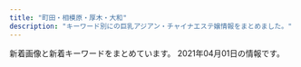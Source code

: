 ```yaml
---
title: "町田・相模原・厚木・大和"
description: "キーワード別にの巨乳アジアン・チャイナエステ嬢情報をまとめました。"
---
```


新着画像と新着キーワードをまとめています。
2021年04月01日の情報です。

<DmmAffiliateIns />
<KeywordTable
  shops={
    [
    {
        "station": "\u76f8\u6a21\u5927\u91ce\u99c5\u6771\u53e3",
        "url": "http://aes-mens.com/",
        "keywords": {
            "C": 7
        },
        "name": "\u5c0f\u60aa\u9b54\u30bb\u30e9\u30d4\u30fc",
        "img_links": [
            "http://aes-mens.com/img/paypay.png",
            "http://aes-mens.com/pic/topimg1.jpg",
            "http://aes-mens.com/scdl/staff/10121.jpg",
            "http://aes-mens.com/pic/topimg2.jpg",
            "http://aes-mens.com/pic/topimg3.jpg",
            "http://aes-mens.com/pic/head.jpg",
            "http://aes-mens.com/scdl/staff/10101.jpg",
            "http://aes-mens.com/img/ttl_concept.png",
            "http://aes-mens.com/img/mainft.jpg",
            "http://aes-mens.com/img/foot.jpg",
            "http://aes-mens.com/img/conmsg.png",
            "http://aes-mens.com/img/ttl_staff.png",
            "http://aes-mens.com/scdl/staff/10111.jpg"
        ]
    },
    {
        "img_links": [
            "http://www.yuri.esjoho.com/files/003.jpg",
            "http://www.yuri.esjoho.com/images/end1.png",
            "http://www.yuri.esjoho.com/images/top.jpg",
            "http://www.yuri.esjoho.com/images/gallery1.jpg",
            "http://www.yuri.esjoho.com/files/004-03.jpg",
            "http://www.yuri.esjoho.com/files/003-02.jpg",
            "http://www.yuri.esjoho.com/images/mobile.jpg",
            "http://www.yuri.esjoho.com/files/004.jpg",
            "http://www.yuri.esjoho.com/files/002-03.jpg",
            "http://www.yuri.esjoho.com/images/s_news.jpg",
            "http://www.yuri.esjoho.com/images/nbj3.jpg",
            "http://www.yuri.esjoho.com/files/001.jpg",
            "http://www.yuri.esjoho.com/files/004-02.jpg",
            "http://www.yuri.esjoho.com/images/1.jpg",
            "http://www.yuri.esjoho.com/files/002-02.jpg",
            "http://www.yuri.esjoho.com/images/s_info.jpg",
            "http://www.yuri.esjoho.com/images/s_pick.jpg",
            "http://www.yuri.esjoho.com/files/003-03.jpg",
            "http://www.yuri.esjoho.com/images/s_staff.jpg",
            "http://www.yuri.esjoho.com/files/001-03.jpg",
            "http://www.yuri.esjoho.com/files/002.jpg",
            "http://www.yuri.esjoho.com/files/001-02.jpg"
        ],
        "station": "\u753a\u7530\u99c5\u5317\u53e3",
        "name": "\u767e\u5408",
        "keywords": {
            "87": 4,
            "F": 2,
            "88": 2,
            "89": 2,
            "D": 4,
            "E": 2
        },
        "url": "http://www.yuri.esjoho.com/"
    },
    {
        "keywords": {},
        "url": "http://www.pentohausu.xyz/",
        "name": "\u30da\u30f3\u30c8\u30cf\u30a6\u30b9",
        "station": "\u76f8\u6b66\u53f0\u524d\u99c5\u5317\u53e3",
        "img_links": [
            "http://www.pentohausu.xyz/images/shop/5.jpg",
            "http://www.pentohausu.xyz/images/staff/1/mie.png",
            "http://www.pentohausu.xyz/images/nav/nav-t-job.jpg",
            "http://www.pentohausu.xyz/images/index-rin_14.jpg",
            "http://www.pentohausu.xyz/images/staff/meijia.jpg",
            "http://www.pentohausu.xyz/images/staff/nana.jpg",
            "http://www.pentohausu.xyz/images/staff/1/7.jpg",
            "http://www.pentohausu.xyz/images/nav/nav-t-sys.jpg",
            "http://www.pentohausu.xyz/images/staff/1/1.jpg",
            "http://www.pentohausu.xyz/images/shop/6.jpg",
            "http://www.pentohausu.xyz/images/lanmu-t-st2.jpg",
            "http://www.pentohausu.xyz/images/staff/1/aya.jpg",
            "http://www.pentohausu.xyz/images/staff/1/sayuri.jpg",
            "http://www.pentohausu.xyz/images/index-rin_02.jpg",
            "http://www.pentohausu.xyz/images/sys.png",
            "http://www.pentohausu.xyz/images/lanmu-t-st.jpg",
            "http://www.pentohausu.xyz/images/index-rin_20.jpg",
            "http://www.pentohausu.xyz/images/staff/1/8.jpg",
            "http://www.yozakura-aroma.xyz/images/staff/2.jpg",
            "http://www.pentohausu.xyz/images/index-rin_04.jpg"
        ]
    },
    {
        "keywords": {
            "D": 17,
            "E": 7
        },
        "url": "https://rin-relax.com/",
        "name": "\u7652\u3057\u306e\u68ee",
        "station": "\u753a\u7530\u99c5",
        "img_links": [
            "https://rin-relax.com/wp-content/uploads/2021/04/897261iyashi.jpg",
            "https://rin-relax.com/wp-content/themes/este/img/12.jpg",
            "https://rin-relax.com/wp-content/uploads/2021/02/87654iyashi.jpg",
            "https://rin-relax.com/wp-content/uploads/2021/02/21iyashi.jpg",
            "https://rin-relax.com/wp-content/themes/este/img/top-img01.png",
            "https://rin-relax.com/wp-content/uploads/2021/03/897631iyashi.jpg",
            "https://rin-relax.com/wp-content/themes/este/img/top-img02.png",
            "https://rin-relax.com/wp-content/themes/este/img/tel_footer.png",
            "https://rin-relax.com/wp-content/themes/este/img/11.jpg",
            "https://rin-relax.com/wp-content/uploads/2021/02/897621iyashi.jpg",
            "https://rin-relax.com/wp-content/uploads/2021/02/187654iyashi.jpg",
            "https://rin-relax.com/wp-content/themes/este/img/call.png",
            "https://rin-relax.com/wp-content/themes/este/img/tel_header.png",
            "https://rin-relax.com/wp-content/themes/este/img/top-img01b.png",
            "https://rin-relax.com/wp-content/themes/este/img/top-img01a.png",
            "https://rin-relax.com/wp-content/themes/este/img/14.jpg",
            "https://rin-relax.com/wp-content/themes/este/img/13.jpg",
            "https://rin-relax.com/wp-content/uploads/2021/02/908765789iyashi.jpg",
            "https://rin-relax.com/wp-content/themes/este/img/top-img03.png"
        ]
    },
    {
        "url": "http://esthe-japan.work/tsubaki/",
        "keywords": {
            "C": 12
        },
        "station": "JR\u76f8\u6a21\u539f\u99c5\u5357\u53e3",
        "name": "\u693f",
        "img_links": [
            "http://esthe-japan.work/tsubaki/staff/staff2/01.jpg",
            "http://esthe-japan.work/tsubaki/pic/topimg.jpg",
            "http://esthe-japan.work/tsubaki/pic/head.png",
            "http://esthe-japan.work/tsubaki/staff/staff/01.jpg",
            "http://esthe-japan.work/tsubaki/img/foot.jpg",
            "http://esthe-japan.work/tsubaki/staff/staff5/01.jpg",
            "http://esthe-japan.work/tsubaki/pic/campaign.jpg",
            "http://esthe-japan.work/tsubaki/staff/staff4/01.jpg",
            "http://esthe-japan.work/tsubaki/img/ttl_staff.png",
            "http://esthe-japan.work/tsubaki/staff/staff1/01.jpg",
            "http://esthe-japan.work/tsubaki/staff/staff3/01.jpg"
        ]
    },
    {
        "keywords": {
            "D": 5,
            "86": 4,
            "C": 1,
            "85": 3
        },
        "url": "http://sh-yuka.work/",
        "img_links": [
            "http://sh-yuka.work/uploads/200714/1-200G409461R02.jpg",
            "http://sh-yuka.work/uploads/200108/1-20010QQ625439.jpg",
            "http://sh-yuka.work/uploads/200728/1-200HQF02J29.jpg",
            "http://sh-yuka.work/templets/default/picture/504339_24789f5562fa4f088be0b1134410514e_mv2.png",
            "http://sh-yuka.work/templets/default/picture/504339_c3603a5d59b54b2793cbf3fbd516de13_mv2.png",
            "http://sh-yuka.work/uploads/190717/1-1ZGG5550JX.jpg",
            "http://sh-yuka.work/templets/default/picture/504339_7b83b5f415b04665924c4c26f4c5cd27_mv2_d_4812_2043_s_2.png",
            "http://sh-yuka.work/templets/default/picture/504339_6ac3d0c415404d4caea8f7806efc469e_mv2.png",
            "http://sh-yuka.work/uploads/210127/1-21012G32SV48.jpg",
            "http://sh-yuka.work/templets/default/picture/504339_80887437d74b4abab793825cf10fcfba_mv2_d_2586_2860_s_4_2.png",
            "http://sh-yuka.work/uploads/200930/1-200930103059A0.jpg",
            "http://sh-yuka.work/uploads/190929/1-1Z929192K4454.jpg",
            "http://sh-yuka.work/uploads/200629/1-200629151R5E6.jpg",
            "http://sh-yuka.work/templets/default/picture/close.png",
            "http://sh-yuka.work/uploads/201218/1-20121Q1033GH.jpg",
            "http://sh-yuka.work/uploads/200721/1-200H1105351319.jpg",
            "http://sh-yuka.work/uploads/200706/1-200F614263ab.jpg",
            "http://sh-yuka.work/uploads/200108/1-20010QQ532137.jpg",
            "http://sh-yuka.work/templets/default/picture/504339_7edd816c8a6a4b8dafc32c0979bee964_mv2_d_2480_3508_s_4_2.png",
            "http://sh-yuka.work/templets/default/picture/504339_53f4914fb1244a5581c45fbe8fe05e15_mv2_d_2835_2953_s_4_2.png",
            "http://sh-yuka.work/templets/default/picture/504339_21227f8954fd409581482fb167a52224_mv2.png",
            "http://sh-yuka.work/templets/default/picture/504339_81364141ef784efdac0337206b586e85_mv2.png",
            "http://sh-yuka.work/uploads/200108/1-20010QQI61H.jpg",
            "http://sh-yuka.work/templets/default/picture/504339_9994463d0234418bb05113314e8f9a17_mv2_d_4724_7369_s_4_2.png",
            "http://sh-yuka.work/templets/default/picture/504339_f7143674e10f4748b569cd7df1c9af02_mv2.png",
            "http://sh-yuka.work/templets/default/picture/504339_d693404efae04362b04d73de913d8851_mv2_d_2084_2084_s_2.png",
            "http://sh-yuka.work/uploads/201008/1-20100P93R4V3.jpg",
            "http://sh-yuka.work/templets/default/picture/504339_60927e81bc2741dd89c63cce2eeb277d_mv2.png",
            "http://sh-yuka.work/templets/default/picture/504339_9d7e65f16b2c4ad8932aacf9b075d81f_mv2_d_4724_7087_s_4_2.png",
            "http://sh-yuka.work/uploads/190717/1-1ZGG5544L32.jpg",
            "http://sh-yuka.work/templets/default/picture/504339_042c5bafc5f34692af2ee5e33bdba1e7_mv2.png",
            "http://sh-yuka.work/templets/default/picture/504339_f7143674e10f4748b569cd7df1c9af02_mv2(1).png",
            "http://sh-yuka.work/templets/default/picture/504339_7e953fa3f1dd41aea09a25d07159362b_mv2.png",
            "http://sh-yuka.work/uploads/210120/1-21012009301MY.jpg"
        ],
        "station": "\u4e2d\u592e\u6797\u9593\u99c5\u897f\u53e3",
        "name": "\u3086\u304b"
    },
    {
        "keywords": {
            "86": 5,
            "E": 1,
            "85": 3,
            "D": 6,
            "80": 1,
            "92": 1,
            "C": 8,
            "90": 1,
            "89": 2,
            "F": 1,
            "87": 3,
            "88": 1
        },
        "station": "\u5357\u6797\u9593\u99c5\u897f\u53e3",
        "img_links": [
            "http://a-relax.info/images/index_24.jpg",
            "http://a-relax.info/girl/025.jpg",
            "http://a-relax.info/images/index_01.jpg",
            "http://a-relax.info/images/index_36.jpg",
            "http://a-relax.info/images/index_29.jpg",
            "http://a-relax.info/girl/023.jpg",
            "http://a-relax.info/girl/03.jpg",
            "http://a-relax.info/images/index_17.jpg",
            "http://a-relax.info/images/staff_19.jpg",
            "http://a-relax.info/images/index_14.jpg",
            "http://a-relax.info/girl/026.jpg",
            "http://a-relax.info/images/index_15.jpg",
            "http://a-relax.info/girl/05.jpg",
            "http://a-relax.info/girl/018.jpg",
            "http://a-relax.info/images/index_31.jpg",
            "http://a-relax.info/images/index_02.jpg",
            "http://a-relax.info/images/info_19.jpg",
            "http://a-relax.info/girl/019.jpg",
            "http://a-relax.info/images/rec.jpg",
            "http://a-relax.info/images/index_38.jpg",
            "http://a-relax.info/images/index_20.jpg",
            "http://a-relax.info/images/index_08.jpg",
            "http://a-relax.info/images/index_09.jpg",
            "http://a-relax.info/girl/04.jpg",
            "http://a-relax.info/images/index_07.jpg",
            "http://a-relax.info/images/index_11.jpg",
            "http://a-relax.info/images/index_34.jpg",
            "http://a-relax.info/images/sub_23.jpg",
            "http://a-relax.info/girl/01.jpg",
            "http://a-relax.info/images/index_18.jpg",
            "http://a-relax.info/girl/021.jpg",
            "http://a-relax.info/girl/011.jpg",
            "http://a-relax.info/images/index_37.jpg",
            "http://a-relax.info/images/rec_19.jpg",
            "http://a-relax.info/images/r03.jpg",
            "http://a-relax.info/images/staff_01.jpg",
            "http://a-relax.info/images/r05.jpg",
            "http://a-relax.info/images/index_06.jpg",
            "http://a-relax.info/images/index_04.jpg",
            "http://a-relax.info/images/index_32.jpg",
            "http://a-relax.info/girl/013.jpg",
            "http://a-relax.info/images/info_01.jpg",
            "http://a-relax.info/images/r04.jpg",
            "http://a-relax.info/images/index_22.jpg",
            "http://a-relax.info/images/r02.jpg",
            "http://a-relax.info/images/index_23.jpg",
            "http://a-relax.info/images/index_12.jpg",
            "http://a-relax.info/images/index_27.jpg",
            "http://a-relax.info/girl/00.jpg",
            "http://a-relax.info/images/index_03.jpg",
            "http://a-relax.info/girl/017.jpg",
            "http://a-relax.info/images/index_16.jpg",
            "http://a-relax.info/girl/02.jpg",
            "http://a-relax.info/girl/014.jpg",
            "http://a-relax.info/images/01.jpg",
            "http://a-relax.info/girl/024.jpg",
            "http://a-relax.info/images/r01.jpg",
            "http://a-relax.info/images/index_28.jpg",
            "http://a-relax.info/girl/022.jpg",
            "http://a-relax.info/images/index_13.jpg",
            "http://a-relax.info/images/index_40.jpg",
            "http://a-relax.info/girl/016.jpg",
            "http://a-relax.info/images/02.jpg",
            "http://a-relax.info/images/index_25.jpg",
            "http://a-relax.info/images/index_10.jpg",
            "http://a-relax.info/images/index_35.jpg"
        ],
        "url": "http://a-relax.info",
        "name": "\u3075\u308c\u3042\u3044"
    },
    {
        "station": "\u5927\u548c\u99c5\u5317\u53e3",
        "url": "http://purplerose.jpest.net/",
        "keywords": {
            "C": 7
        },
        "name": "\u604b\u4eba",
        "img_links": [
            "http://purplerose.jpest.net/images/r01.jpg",
            "http://purplerose.jpest.net/images/r02.jpg",
            "http://purplerose.jpest.net/images/g5.jpg",
            "http://purplerose.jpest.net/images/r03.jpg",
            "http://purplerose.jpest.net/images/g1.jpg",
            "http://purplerose.jpest.net/images/g3.jpg",
            "http://purplerose.jpest.net/images/newt.png",
            "http://purplerose.jpest.net/images/r04.jpg",
            "http://purplerose.jpest.net/images/tite-staff.png",
            "http://purplerose.jpest.net/images/gat.png",
            "http://purplerose.jpest.net/images/g0.jpg",
            "http://purplerose.jpest.net/images/g2.jpg",
            "http://purplerose.jpest.net/images/mobile.png",
            "http://purplerose.jpest.net/images/g4.jpg",
            "http://purplerose.jpest.net/images/pickt.png"
        ]
    },
    {
        "station": "\u76f8\u6a21\u5927\u91ce\u99c5\u5317\u53e3",
        "keywords": {},
        "img_links": [
            "http://www.es-rose.link/images/interior_t.jpg",
            "http://www.es-rose.link/images/4.jpg",
            "http://www.es-rose.link/images/b3.jpg",
            "http://www.es-rose.link/img/kaori1.jpg",
            "http://www.es-rose.link/images/tel.jpg",
            "http://www.es-rose.link/images/s1.png",
            "http://www.es-rose.link/img/yukari1.jpg",
            "http://www.es-rose.link/images/ac1.jpg",
            "http://www.es-rose.link/images/1.jpg",
            "http://www.es-rose.link/images/mobile.jpg",
            "http://www.es-rose.link/images/5.jpg",
            "http://www.es-rose.link/img/megumi1.jpg",
            "http://www.es-rose.link/images/sys1.jpg",
            "http://www.es-rose.link/images/s3.jpg",
            "http://www.es-rose.link/images/int2.jpg",
            "http://www.es-rose.link/images/staff_t.jpg",
            "http://www.es-rose.link/images/sys2.jpg",
            "http://www.es-rose.link/images/s1.jpg",
            "http://www.es-rose.link/images/2.jpg",
            "http://www.es-rose.link/img/yuri1.jpg",
            "http://www.es-rose.link/images/int1.jpg",
            "http://www.es-rose.link/images/head.jpg",
            "http://www.es-rose.link/images/s2.jpg",
            "http://www.es-rose.link/images/b2.jpg",
            "http://www.es-rose.link/images/news.jpg",
            "http://www.es-rose.link/images/3.jpg",
            "http://www.es-rose.link/img/yoko1.jpg",
            "http://www.es-rose.link/images/s4.jpg",
            "http://www.es-rose.link/images/b4.jpg",
            "http://www.es-rose.link/images/b1.jpg",
            "http://www.es-rose.link/images/ta.jpg"
        ],
        "url": "http://www.es-rose.link/",
        "name": "\u61a9\u3044"
    },
    {
        "name": "Tiara",
        "url": "http://hitlyiopm.xyz/",
        "keywords": {
            "86": 1,
            "D": 6,
            "89": 5
        },
        "station": "\u5c0f\u7530\u6025\u76f8\u6a21\u539f\u99c5\u5357\u53e3",
        "img_links": [
            "http://hitlyiopm.xyz/picture/m-top03.jpg",
            "http://hitlyiopm.xyz/uploads/201021/1-2010211235033D.jpg",
            "http://hitlyiopm.xyz/picture/nav-006.jpg",
            "http://hitlyiopm.xyz/picture/nav-004.jpg",
            "http://hitlyiopm.xyz/picture/nav-002.jpg",
            "http://hitlyiopm.xyz/picture/nav-001.jpg",
            "http://hitlyiopm.xyz/uploads/201021/1-20102112353H51.jpg",
            "http://hitlyiopm.xyz/uploads/210215/1-2102150AJ5306.jpg",
            "http://hitlyiopm.xyz/uploads/201226/1-201226151234C4.jpg",
            "http://hitlyiopm.xyz/picture/nav-005.jpg",
            "http://hitlyiopm.xyz/picture/m-top02.jpg",
            "http://hitlyiopm.xyz/picture/m-top05.jpg",
            "http://hitlyiopm.xyz/picture/c-01.jpg",
            "http://hitlyiopm.xyz/uploads/201021/1-201021123520249.jpg",
            "http://hitlyiopm.xyz/uploads/201021/1-20102112344O57.jpg",
            "http://hitlyiopm.xyz/picture/m-head01.jpg",
            "http://hitlyiopm.xyz/picture/nav-003.jpg"
        ]
    },
    {
        "keywords": {
            "84": 1,
            "88": 2,
            "E": 1,
            "D": 2,
            "C": 1,
            "87": 1,
            "86": 1
        },
        "url": "http://www.smile-es.info/",
        "name": "\u3089\u304f\u3089\u304f",
        "station": "\u5927\u548c\u99c5\u5357\u53e3",
        "img_links": [
            "http://www.smile-es.info/staff/aya1.jpg",
            "http://www.smile-es.info/staff/mika3.jpg",
            "http://www.smile-es.info/staff/mio1.jpg",
            "http://www.smile-es.info/staff/mio4.jpg",
            "http://www.smile-es.info/staff/aya.jpg",
            "http://www.smile-es.info/img/pic/slide_2.jpg",
            "http://www.smile-es.info/staff/aya2.jpg",
            "http://www.smile-es.info/staff/riri.jpg",
            "http://www.smile-es.info/staff/riri3.jpg",
            "http://www.smile-es.info/img/pic/int3.jpg",
            "http://www.smile-es.info/staff/mika.jpg",
            "http://www.smile-es.info/staff/nao1.jpg",
            "http://www.smile-es.info/img/pic/int1.jpg",
            "http://www.smile-es.info/staff/mio3.jpg",
            "http://www.smile-es.info/staff/mio.jpg",
            "http://www.smile-es.info/staff/mio2.jpg",
            "http://www.smile-es.info/staff/riri4.jpg",
            "http://www.smile-es.info/staff/aya4.jpg",
            "http://www.smile-es.info/staff/nao2.jpg",
            "http://www.smile-es.info/img/pic/slide_1.jpg",
            "http://www.smile-es.info/staff/riri1.jpg",
            "http://www.smile-es.info/staff/mika1.jpg",
            "http://www.smile-es.info/img/pic/rec.jpg",
            "http://www.smile-es.info/img/pic/int2.jpg",
            "http://www.smile-es.info/staff/zb.jpg",
            "http://www.smile-es.info/staff/nao.jpg",
            "http://www.smile-es.info/img/pic/int4.jpg",
            "http://www.smile-es.info/staff/aya3.jpg",
            "http://www.smile-es.info/staff/riri2.jpg",
            "http://www.smile-es.info/staff/mika2.jpg",
            "http://www.smile-es.info/staff/nao3.jpg"
        ]
    },
    {
        "img_links": [
            "http://www.hime.relaxjp.info/files/002-03.jpg",
            "http://www.hime.relaxjp.info/files/001-02.jpg",
            "http://www.hime.relaxjp.info/images/m6.jpg",
            "http://www.hime.relaxjp.info/images/rsubt5.png",
            "http://www.hime.relaxjp.info/images/b-online.png",
            "http://www.hime.relaxjp.info/images/rsubt7.png",
            "http://www.hime.relaxjp.info/files/001.jpg",
            "http://www.hime.relaxjp.info/files/005-03.jpg",
            "http://www.hime.relaxjp.info/images/m4.jpg",
            "http://www.hime.relaxjp.info/files/001-03.jpg",
            "http://www.hime.relaxjp.info/files/002-02.jpg",
            "http://www.hime.relaxjp.info/files/005.jpg",
            "http://www.hime.relaxjp.info/images/m1.jpg",
            "http://www.hime.relaxjp.info/images/slider-img002.jpg",
            "http://www.hime.relaxjp.info/images/rsubt3.png",
            "http://www.hime.relaxjp.info/images/b-tel.png",
            "http://www.hime.relaxjp.info/files/002.jpg",
            "http://www.hime.relaxjp.info/images/m3.jpg",
            "http://www.hime.relaxjp.info/images/esthe2.jpg",
            "http://www.hime.relaxjp.info/images/esthe3.jpg",
            "http://www.hime.relaxjp.info/images/rsubt4.png",
            "http://www.hime.relaxjp.info/images/tel2.png",
            "http://www.hime.relaxjp.info/images/slider-img001.jpg",
            "http://www.hime.relaxjp.info/images/rsubt1.png",
            "http://www.hime.relaxjp.info/images/esthe1.jpg",
            "http://www.hime.relaxjp.info/files/005-02.jpg",
            "http://www.hime.relaxjp.info/photo_news/upimg/433955ffe94e800583_1.jpg",
            "http://www.hime.relaxjp.info/images/rsubt6.png",
            "http://www.hime.relaxjp.info/images/m2.jpg",
            "http://www.hime.relaxjp.info/images/rsubt2.png"
        ],
        "keywords": {
            "D": 24,
            "87": 24
        },
        "name": "\u59eb",
        "station": "\u4e2d\u592e\u6797\u9593\u99c5\u897f\u53e3",
        "url": "http://www.hime.relaxjp.info/"
    },
    {
        "url": "http://mermaidbluesea.simplesite.com/",
        "keywords": {},
        "station": "JR\u76f8\u6a21\u539f\u99c5\u5357\u53e3",
        "name": "7F Mermaid \u30a8\u30b9\u30c6",
        "img_links": [
            "http://cdn.simplesite.com/i/50/bb/282882359341136720/i282882364656197654._szw1280h1280_.jpg",
            "http://cdn.simplesite.com/i/50/bb/282882359341136720/i282882364655660113._szw1280h1280_.jpg",
            "http://cdn.simplesite.com/i/50/bb/282882359341136720/i282882364656090730._szw1280h1280_.jpg",
            "http://cdn.simplesite.com/i/50/bb/282882359341136720/i282882364656090726._szw1280h1280_.jpg",
            "http://cdn.simplesite.com/i/50/bb/282882359341136720/i282882364656089812._szw1280h1280_.jpg",
            "http://cdn.simplesite.com/i/50/bb/282882359341136720/i282882364656090739._szw1280h1280_.jpg",
            "http://cdn.simplesite.com/i/50/bb/282882359341136720/i282882364654262982._szw1280h1280_.jpg",
            "http://cdn.simplesite.com/i/50/bb/282882359341136720/i282882364655658897._szw1280h1280_.jpg",
            "http://cdn.simplesite.com/i/50/bb/282882359341136720/i282882364656197494._szw1280h1280_.jpg",
            "http://cdn.simplesite.com/i/50/bb/282882359341136720/i282882364656106766._szw1280h1280_.jpg",
            "http://cdn.simplesite.com/i/50/bb/282882359341136720/i282882364654259998._szw1280h1280_.jpg",
            "http://cdn.simplesite.com/i/50/bb/282882359341136720/i282882364654610909._szw1280h1280_.jpg",
            "http://cdn.simplesite.com/i/50/bb/282882359341136720/i282882364654166233._szw1280h1280_.jpg",
            "http://cdn.simplesite.com/i/50/bb/282882359341136720/i282882364656090736._szw1280h1280_.jpg",
            "http://cdn.simplesite.com/i/50/bb/282882359341136720/i282882364656089612._szw1280h1280_.jpg"
        ]
    },
    {
        "keywords": {
            "86": 2,
            "85": 4,
            "D": 4,
            "C": 2
        },
        "station": "\u5357\u6797\u9593\u99c5\u897f\u53e3",
        "url": "http://soapaqzmn.xyz/",
        "img_links": [
            "http://soapaqzmn.xyz/uploads/210201/1-21020110542c38.jpg",
            "http://soapaqzmn.xyz/uploads/201222/1-201222103513628.jpg",
            "http://soapaqzmn.xyz/picture/staff_s.png",
            "http://soapaqzmn.xyz/uploads/201028/1-20102Q30016111.jpg",
            "http://soapaqzmn.xyz/picture/top.png",
            "http://soapaqzmn.xyz/uploads/201222/1-20122210352a24.jpg",
            "http://soapaqzmn.xyz/picture/news.png",
            "http://soapaqzmn.xyz/picture/evetop.png",
            "http://soapaqzmn.xyz/uploads/210201/1-210201103Q0523.jpg",
            "http://soapaqzmn.xyz/uploads/201028/1-20102Q3000A38.jpg"
        ],
        "name": "Tiara\uff5e\u30c6\u30a3\u30a2\u30e9\uff5e"
    },
    {
        "name": "\u30d9\u30d3\u30fc",
        "station": "\u76f8\u6a21\u5927\u91ce\u99c5\u5357\u53e3",
        "url": "http://www.baby.esjp.info/",
        "keywords": {
            "87": 5,
            "90": 1,
            "D": 9,
            "E": 1,
            "\u5de8\u4e73": 1,
            "\u4e73": 1,
            "86": 4
        },
        "img_links": [
            "http://www.baby.esjp.info/images/girl-z2.jpg",
            "http://www.baby.esjp.info/images/mobile.png",
            "http://www.baby.esjp.info/images/bj3.png",
            "http://www.baby.esjp.info/images/link_line.png",
            "http://www.baby.esjp.info/images/shop/shop02.jpg",
            "http://www.baby.esjp.info/files/051-02.jpg",
            "http://www.baby.esjp.info/files/049-02.jpg",
            "http://www.baby.esjp.info/files/053.jpg",
            "http://www.baby.esjp.info/images/infor.png",
            "http://www.baby.esjp.info/files/045-02.jpg",
            "http://www.baby.esjp.info/files/052-02.jpg",
            "http://www.baby.esjp.info/files/048-02.jpg",
            "http://www.baby.esjp.info/files/038.jpg",
            "http://www.baby.esjp.info/images/top_sche.png",
            "http://www.baby.esjp.info/files/048.jpg",
            "http://www.baby.esjp.info/files/051.jpg",
            "http://www.baby.esjp.info/images/girl-z1.jpg",
            "http://www.baby.esjp.info/images/tit-infor.png",
            "http://www.baby.esjp.info/files/054.jpg",
            "http://www.baby.esjp.info/files/045.jpg",
            "http://www.baby.esjp.info/files/049.jpg",
            "http://www.baby.esjp.info/files/050-02.jpg",
            "http://www.baby.esjp.info/files/053-02.jpg",
            "http://www.baby.esjp.info/images/shop/shop03.jpg",
            "http://www.baby.esjp.info/files/050.jpg",
            "http://www.baby.esjp.info/images/staff_line.png",
            "http://www.baby.esjp.info/images/shop/shop04.jpg",
            "http://www.baby.esjp.info/images/shop/shop01.jpg",
            "http://www.baby.esjp.info/files/038-02.jpg",
            "http://www.baby.esjp.info/files/047.jpg",
            "http://www.baby.esjp.info/files/054-02.jpg",
            "http://www.baby.esjp.info/files/052.jpg",
            "http://www.baby.esjp.info/files/047-02.jpg",
            "http://www.baby.esjp.info/images/top.png"
        ]
    },
    {
        "img_links": [
            "http://sweety-est.net/img/cg04.jpg",
            "http://sweety-est.net/img/tit1.png",
            "http://sweety-est.net/img/m6.png",
            "http://sweety-est.net/img/tit5.png",
            "http://sweety-est.net/img/cg06.jpg",
            "http://sweety-est.net/img/tit4.png",
            "http://sweety-est.net/img/h1.png",
            "http://sweety-est.net/img/cg03.jpg",
            "http://sweety-est.net/img/tit2.png",
            "http://sweety-est.net/img/tit3.png",
            "http://sweety-est.net/img/toph.png",
            "http://sweety-est.net/img/cp-ttl.png",
            "http://sweety-est.net/img/slide2-4.jpg",
            "http://sweety-est.net/img/m5.png",
            "http://sweety-est.net/img/m1.png",
            "http://sweety-est.net/img/cp-desc1.png",
            "http://sweety-est.net/img/cg02.jpg",
            "http://sweety-est.net/img/cg05.jpg",
            "http://sweety-est.net/img/m2.png",
            "http://sweety-est.net/img/tit6.png",
            "http://sweety-est.net/img/tel2.png",
            "http://sweety-est.net/img/open.png",
            "http://sweety-est.net/img/cp-desc1sp.png",
            "http://sweety-est.net/img/m3.png",
            "http://sweety-est.net/img/slide2-3.jpg",
            "http://sweety-est.net/img/slide2-2.jpg",
            "http://sweety-est.net/img/m4.png",
            "http://sweety-est.net/img/slide2-1.jpg",
            "http://sweety-est.net/img/phone.png",
            "http://sweety-est.net/img/cg01.jpg"
        ],
        "url": "http://sweety-est.net/",
        "station": "JR\u753a\u7530\u99c5\u5357\u53e3",
        "name": "Minty",
        "keywords": {
            "E": 21,
            "D": 21
        }
    },
    {
        "img_links": [
            "https://hm705.jpn.cm/images/end.png",
            "https://hm705.jpn.cm/images/s_link.jpg",
            "https://hm705.jpn.cm/images/info1.jpg",
            "https://hm705.jpn.cm/images/top.jpg",
            "https://hm705.jpn.cm/images/dian.jpg",
            "https://hm705.jpn.cm/images/mobile.jpg"
        ],
        "name": "\u30ab\u30a8\u30eb\u306e\u5bb6",
        "keywords": {},
        "url": "https://hm705.jpn.cm/",
        "station": "JR\u6a4b\u672c\u99c5\u5317\u53e3"
    },
    {
        "keywords": {},
        "station": "JR\u6df5\u91ce\u8fba\u99c5\u5317\u53e3",
        "name": "\u30c7\u30b6\u30fc\u30c8",
        "img_links": [
            "https://gakuen.est.cm/images/info2.jpg",
            "https://gakuen.est.cm/images/mobile.jpg",
            "https://gakuen.est.cm/images/s_link.jpg",
            "https://gakuen.est.cm/images/staff_bj3.jpg",
            "https://gakuen.est.cm/photos/sites/28/2021/03/2021031806300436.jpg",
            "https://gakuen.est.cm/images/pick.jpg",
            "https://gakuen.est.cm/photos/sites/28/2021/03/2021031806300550.jpg",
            "https://gakuen.est.cm/photos/sites/28/2021/03/2021031806241348.jpg",
            "https://gakuen.est.cm/photos/sites/28/2021/03/2021031806300648.jpg",
            "https://gakuen.est.cm/photos/sites/28/2021/03/202103260339224.jpg",
            "https://gakuen.est.cm/images/1.jpg",
            "https://gakuen.est.cm/images/news1.jpg",
            "https://gakuen.est.cm/images/top.jpg",
            "https://gakuen.est.cm/photos/sites/28/2021/03/2021031806215283.jpg",
            "https://gakuen.est.cm/images/dairy1.jpg",
            "https://gakuen.est.cm/photos/sites/28/2021/03/2021031806300348.jpg",
            "https://gakuen.est.cm/images/s_staff.jpg",
            "https://gakuen.est.cm/images/2.jpg",
            "https://gakuen.est.cm/images/info.jpg"
        ],
        "url": "https://gakuen.est.cm/"
    },
    {
        "station": "\u76f8\u6a21\u5927\u91ce\u99c5\u5317\u53e3",
        "url": "http://www.iyashihonpo.iesjp.com/",
        "img_links": [
            "http://www.iyashihonpo.iesjp.com/files/005-03.jpg",
            "http://www.iyashihonpo.iesjp.com/files/007-02.jpg",
            "http://www.iyashihonpo.iesjp.com/files/007.jpg",
            "http://www.iyashihonpo.iesjp.com/files/004.jpg",
            "http://www.iyashihonpo.iesjp.com/files/002.jpg",
            "http://www.iyashihonpo.iesjp.com/files/005-02.jpg",
            "http://www.iyashihonpo.iesjp.com/files/006.jpg",
            "http://www.iyashihonpo.iesjp.com/files/006-03.jpg",
            "http://www.iyashihonpo.iesjp.com/images/infoSlide01.jpg",
            "http://www.iyashihonpo.iesjp.com/images/coverParts.png",
            "http://www.iyashihonpo.iesjp.com/images/backlistbtn.png",
            "http://www.iyashihonpo.iesjp.com/files/001-02.jpg",
            "http://www.iyashihonpo.iesjp.com/files/005.jpg",
            "http://www.iyashihonpo.iesjp.com/files/004-02.jpg",
            "http://www.iyashihonpo.iesjp.com/files/001.jpg",
            "http://www.iyashihonpo.iesjp.com/files/001-03.jpg",
            "http://www.iyashihonpo.iesjp.com/files/004-03.jpg",
            "http://www.iyashihonpo.iesjp.com/files/002-02.jpg",
            "http://www.iyashihonpo.iesjp.com/files/002-03.jpg",
            "http://www.iyashihonpo.iesjp.com/images/attention.png",
            "http://www.iyashihonpo.iesjp.com/files/007-03.jpg",
            "http://www.iyashihonpo.iesjp.com/files/006-02.jpg"
        ],
        "keywords": {
            "C": 14,
            "86": 10,
            "D": 8,
            "87": 2,
            "E": 4
        },
        "name": "\u7652\u3057\u672c\u8217"
    },
    {
        "img_links": [],
        "station": "JR\u76f8\u6a21\u539f\u99c5\u5357\u53e3",
        "url": "https://koi.reraku.work/",
        "name": "\u604b",
        "keywords": {}
    },
    {
        "keywords": {},
        "url": "http://tuboan.xyz/",
        "img_links": [
            "http://tuboan.xyz/_src/32794248/wechatimg131.jpg",
            "http://tuboan.xyz/_src/32794246/line1.png",
            "http://tuboan.xyz/_src/32794359/wechatimg148.jpg",
            "http://tuboan.xyz/_src/39443177/wechatimg76.jpg",
            "http://tuboan.xyz/_src/32794344/wechatimg120.jpg",
            "http://tuboan.xyz/_src/32794348/wechatimg164.jpg",
            "http://tuboan.xyz/_src/39443180/line1.png",
            "http://tuboan.xyz/_src/32794321/wechatimg164.jpg",
            "http://tuboan.xyz/_src/35851913/wechatimg307.jpg",
            "http://tuboan.xyz/_src/32794352/1_20190531100800502.jpg",
            "http://tuboan.xyz/_src/32794361/wechatimg5740.jpg",
            "http://tuboan.xyz/_src/32794342/line1.png",
            "http://tuboan.xyz/_src/32794324/wechatimg120.jpg",
            "http://tuboan.xyz/_src/32876943/wechatimg179.jpg",
            "http://tuboan.xyz/_src/32794330/line1.png",
            "http://tuboan.xyz/_src/32794329/3_20190531100402371.jpg",
            "http://tuboan.xyz/_src/39443173/wechatimg76.jpg",
            "http://tuboan.xyz/_src/32794205/s_news.png",
            "http://tuboan.xyz/_src/32794346/line1.png",
            "http://tuboan.xyz/_src/32794322/wechatimg116_20190529213149608.jpg",
            "http://tuboan.xyz/_src/32794325/wechatimg162.jpg",
            "http://tuboan.xyz/_src/32794327/wechatimg134.jpg",
            "http://tuboan.xyz/_src/32794338/line1.png",
            "http://tuboan.xyz/_src/32794184/sign.png",
            "http://tuboan.xyz/_src/32794280/wechatimg176.jpg",
            "http://tuboan.xyz/_src/32794332/wechatimg134.jpg",
            "http://tuboan.xyz/_src/32794334/line1.png",
            "http://tuboan.xyz/_src/32876882/1_20190531100800502.jpg",
            "http://tuboan.xyz/_src/32794244/3_20190531100402371.jpg",
            "http://tuboan.xyz/_src/35851915/wechatimg307.jpg",
            "http://tuboan.xyz/_src/32794350/line1.png",
            "http://tuboan.xyz/_src/32794240/line1.png",
            "http://tuboan.xyz/_src/32794210/info.jpg",
            "http://tuboan.xyz/_src/32794278/wechatimg178.jpg",
            "http://tuboan.xyz/_src/32794250/line1.png",
            "http://tuboan.xyz/_src/32794214/end.jpg",
            "http://tuboan.xyz/_src/35851941/line1.png",
            "http://tuboan.xyz/_src/32794328/wechatimg131.jpg",
            "http://tuboan.xyz/_src/32794360/wechatimg5740.jpg",
            "http://tuboan.xyz/_src/32794336/wechatimg116_20190529213149608.jpg",
            "http://tuboan.xyz/_src/32794238/zi_staff.png",
            "http://tuboan.xyz/_src/32794320/wechatimg136_20190530165104204.jpg",
            "http://tuboan.xyz/_src/32794340/wechatimg162.jpg",
            "http://tuboan.xyz/_src/32794276/wechatimg177.jpg",
            "http://tuboan.xyz/_src/32794243/wechatimg136_20190530165104204.jpg",
            "http://tuboan.xyz/_src/32846891/wechatimg134.jpg",
            "http://tuboan.xyz/_src/32794358/wechatimg148.jpg"
        ],
        "name": "\u307b\u307b\u3048\u307f",
        "station": "\u672c\u539a\u6728\u99c5\u5317\u53e3"
    },
    {
        "keywords": {
            "D": 4,
            "88": 2,
            "C": 16,
            "85": 5
        },
        "url": "http://mrgurokisetsu.tokyo/",
        "name": "MINA",
        "img_links": [
            "http://mrgurokisetsu.tokyo/uploads/200828/1-200RP931222A.jpg",
            "http://mrgurokisetsu.tokyo/uploads/200828/1-200RP92124K5.jpg",
            "http://mrgurokisetsu.tokyo/uploads/181218/1-1Q21R10649544.png",
            "http://mrgurokisetsu.tokyo/images/top-sp.png",
            "http://mrgurokisetsu.tokyo/uploads/181219/1-1Q219153224547.jpg",
            "http://mrgurokisetsu.tokyo/uploads/200828/1-200RP92032509.jpg",
            "http://mrgurokisetsu.tokyo/uploads/201114/1-201114140IG24.jpg",
            "http://mrgurokisetsu.tokyo/images/end.png",
            "http://mrgurokisetsu.tokyo/uploads/181219/1-1Q2191A133208.jpg",
            "http://mrgurokisetsu.tokyo/uploads/181218/1-1Q21R10G3C3.png",
            "http://mrgurokisetsu.tokyo/uploads/181219/1-1Q2191A044L9.jpg",
            "http://mrgurokisetsu.tokyo/uploads/200828/1-200RP9192Y24.jpg",
            "http://mrgurokisetsu.tokyo/uploads/200828/1-200RP92022417.jpg",
            "http://mrgurokisetsu.tokyo/uploads/181218/1-1Q21R10626151.png",
            "http://mrgurokisetsu.tokyo/uploads/200828/1-200RP92115101.jpg",
            "http://mrgurokisetsu.tokyo/uploads/200828/1-200RP92305117.jpg",
            "http://mrgurokisetsu.tokyo/uploads/201026/1-201026161220H2.jpg",
            "http://mrgurokisetsu.tokyo/uploads/181219/1-1Q21915324H06.jpg",
            "http://mrgurokisetsu.tokyo/uploads/200828/1-200RP93113I1.jpg",
            "http://mrgurokisetsu.tokyo/uploads/200828/1-200RP919363I.jpg",
            "http://mrgurokisetsu.tokyo/uploads/200828/1-200RP92314957.jpg",
            "http://mrgurokisetsu.tokyo/uploads/181218/1-1Q21R106025N.png"
        ],
        "station": "\u6d77\u8001\u540d\u99c5\u5357\u53e3"
    },
    {
        "url": "http://hanabi-est.tokyo/",
        "name": "\u82b1\u706b",
        "img_links": [
            "http://hanabi-est.tokyo/images/aya.jpg",
            "http://hanabi-est.tokyo/images/sora.jpg",
            "http://hanabi-est.tokyo/images/tit-new.png",
            "http://hanabi-est.tokyo/images/p-r.png",
            "http://hanabi-est.tokyo/images/tite-link.png",
            "http://hanabi-est.tokyo/images/mobile.png",
            "http://hanabi-est.tokyo/images/yuki.jpg",
            "http://hanabi-est.tokyo/images/a4.jpg",
            "http://hanabi-est.tokyo/images/200.png",
            "http://hanabi-est.tokyo/images/a6.jpg",
            "http://hanabi-est.tokyo/images/mimi.jpg",
            "http://hanabi-est.tokyo/images/n-03.png",
            "http://hanabi-est.tokyo/images/koko.jpg",
            "http://hanabi-est.tokyo/images/88.png",
            "http://hanabi-est.tokyo/images/a3.jpg",
            "http://hanabi-est.tokyo/images/a2.jpg",
            "http://hanabi-est.tokyo/images/tite-staff.png",
            "http://hanabi-est.tokyo/images/tit-newface.png",
            "http://hanabi-est.tokyo/images/a1.jpg",
            "http://hanabi-est.tokyo/images/300.png",
            "http://hanabi-est.tokyo/images/a5.jpg",
            "http://hanabi-est.tokyo/images/n-01.png"
        ],
        "station": "\u9db4\u9593\u99c5\u6771\u53e3",
        "keywords": {}
    },
    {
        "url": "http://www.relax-fuwafuwa.cn/",
        "station": "\u5c0f\u7530\u6025\u76f8\u6a21\u539f\u99c5\u5357\u53e3",
        "keywords": {
            "\u4e73": 2,
            "94": 1,
            "F": 1,
            "E": 1,
            "89": 1,
            "\u5de8\u4e73": 2,
            "95": 1
        },
        "name": "\u3075\u308f\u3075\u308f",
        "img_links": [
            "http://www.relax-fuwafuwa.cn/Public/Reception/picture/nei3.jpg",
            "http://www.relax-fuwafuwa.cn/Public/Reception/picture/nei5.jpg",
            "http://www.relax-fuwafuwa.cn/Public/Reception/picture/1.png",
            "http://www.relax-fuwafuwa.cn/Public/Reception/picture/top.png",
            "http://www.relax-fuwafuwa.cn/Public/Reception/picture/s_massage.png",
            "http://www.relax-fuwafuwa.cn/Public/Reception/picture/massage1.png",
            "http://www.relax-fuwafuwa.cn/ueditor/php/upload/image/20171213/1513161912109916.jpg",
            "http://www.relax-fuwafuwa.cn/Public/Reception/picture/nei_bj3.jpg",
            "http://www.relax-fuwafuwa.cn/Public/Reception/picture/s_staff.png",
            "http://www.relax-fuwafuwa.cn/Public/Reception/picture/biaoti.jpg",
            "http://www.relax-fuwafuwa.cn/Public/Reception/picture/news.png",
            "http://www.relax-fuwafuwa.cn/ueditor/php/upload/image/20210209/1612841030527909.jpeg",
            "http://www.relax-fuwafuwa.cn/Public/Reception/picture/staff1.jpg",
            "http://www.relax-fuwafuwa.cn/Public/Reception/picture/2.png"
        ]
    },
    {
        "station": "\u672c\u539a\u6728\u99c5\u5317\u53e3",
        "img_links": [
            "http://sakura.ies.fun/images/s_news.jpg",
            "http://sakura.ies.fun/images/top.jpg",
            "http://sakura.ies.fun/images/s3.jpg",
            "http://sakura.ies.fun/photos/sites/12/2019/01/2019012411562785.jpg",
            "http://sakura.ies.fun/images/pick.jpg",
            "http://sakura.ies.fun/photos/sites/12/2019/01/2019012411562891.jpg",
            "http://sakura.ies.fun/photos/sites/12/2019/03/2019032201293340.jpg",
            "http://sakura.ies.fun/images/mobile.jpg",
            "http://sakura.ies.fun/photos/sites/12/2018/05/2018053010101743.jpg",
            "http://sakura.ies.fun/images/s1.jpg",
            "http://sakura.ies.fun/photos/sites/12/2019/01/2019012411562997.jpg",
            "http://sakura.ies.fun/photos/sites/12/2019/03/2019032203022448.jpg",
            "http://sakura.ies.fun/photos/sites/12/2019/01/2019012411562899.jpg",
            "http://sakura.ies.fun/photos/sites/12/2019/03/2019032203475898.jpg",
            "http://sakura.ies.fun/photos/sites/12/2018/05/201805301010187.jpg",
            "http://sakura.ies.fun/images/s_link.jpg",
            "http://sakura.ies.fun/photos/sites/12/2018/05/2018053010184960.jpg",
            "http://sakura.ies.fun/photos/sites/12/2019/03/2019032201283686.jpg",
            "http://sakura.ies.fun/images/s_staff.jpg"
        ],
        "keywords": {
            "88": 11,
            "87": 44,
            "83": 11,
            "D": 99,
            "E": 22,
            "86": 44,
            "85": 11,
            "C": 17
        },
        "url": "http://sakura.ies.fun/",
        "name": "\u3055\u304f\u3089"
    },
    {
        "img_links": [
            "http://massage-relax.info/images/cg05.jpg",
            "http://massage-relax.info/images/nav-005.png",
            "http://massage-relax.info/images/no.png",
            "http://massage-relax.info/images/nav-003.png",
            "http://massage-relax.info/images/top001.png",
            "http://massage-relax.info/images/cg06.jpg",
            "http://massage-relax.info/images/tel.png",
            "http://massage-relax.info/images/nav-004.png",
            "http://massage-relax.info/images/nav-006.png",
            "http://massage-relax.info/images/cg03.jpg",
            "http://massage-relax.info/images/nav-002.png",
            "http://massage-relax.info/images/cg04.jpg",
            "http://massage-relax.info/images/cg08.jpg",
            "http://massage-relax.info/images/cg01.jpg",
            "http://massage-relax.info/images/nav-001.png"
        ],
        "name": "\u767d\u306e\u604b\u4eba",
        "keywords": {
            "F": 1,
            "86": 6,
            "E": 2,
            "D": 3
        },
        "url": "http://massage-relax.info/",
        "station": "\u4e2d\u592e\u6797\u9593\u99c5\u5317\u53e3"
    },
    {
        "keywords": {},
        "station": "\u5ea7\u9593\u99c5\u897f\u53e3",
        "url": "http://shonoyou.me-es.com/",
        "img_links": [
            "http://shonoyou.me-es.com/images/top.jpg",
            "http://shonoyou.me-es.com/girl/010.jpg",
            "http://shonoyou.me-es.com/images/index_09.jpg",
            "http://shonoyou.me-es.com/images/index_17.jpg",
            "http://shonoyou.me-es.com/girl/016.jpg",
            "http://shonoyou.me-es.com/girl/013.jpg",
            "http://shonoyou.me-es.com/girl/016a.jpg",
            "http://shonoyou.me-es.com/girl/010a.jpg",
            "http://shonoyou.me-es.com/images/index_24.jpg",
            "http://shonoyou.me-es.com/girl/017a.jpg",
            "http://shonoyou.me-es.com/images/top2.jpg",
            "http://shonoyou.me-es.com/images/info_10.jpg",
            "http://shonoyou.me-es.com/images/index_25.jpg",
            "http://shonoyou.me-es.com/images/index_05.jpg",
            "http://shonoyou.me-es.com/images/index_10.jpg",
            "http://shonoyou.me-es.com/images/index_22.jpg",
            "http://shonoyou.me-es.com/girl/013a.jpg",
            "http://shonoyou.me-es.com/images/rec_10.jpg",
            "http://shonoyou.me-es.com/images/index_19.jpg",
            "http://shonoyou.me-es.com/girl/019a.jpg",
            "http://shonoyou.me-es.com/images/info.jpg",
            "http://shonoyou.me-es.com/images/staff_10.jpg",
            "http://shonoyou.me-es.com/images/index_27.jpg",
            "http://shonoyou.me-es.com/girl/015a.jpg",
            "http://shonoyou.me-es.com/images/index_04.jpg",
            "http://shonoyou.me-es.com/images/index_11.jpg",
            "http://shonoyou.me-es.com/images/index_03.jpg",
            "http://shonoyou.me-es.com/images/index_20.jpg",
            "http://shonoyou.me-es.com/images/index_16.jpg",
            "http://shonoyou.me-es.com/images/index_02.jpg",
            "http://shonoyou.me-es.com/girl/02a.jpg",
            "http://shonoyou.me-es.com/images/rec.jpg",
            "http://shonoyou.me-es.com/images/index_14.jpg",
            "http://shonoyou.me-es.com/images/index_12.jpg",
            "http://shonoyou.me-es.com/images/index_21.jpg",
            "http://shonoyou.me-es.com/girl/017.jpg",
            "http://shonoyou.me-es.com/girl/02.jpg",
            "http://shonoyou.me-es.com/girl/019.jpg",
            "http://shonoyou.me-es.com/images/index_06.jpg",
            "http://shonoyou.me-es.com/images/index_07.jpg",
            "http://shonoyou.me-es.com/girl/015.jpg"
        ],
        "name": "\u521d\u306e\u8449"
    },
    {
        "name": "CoCoa\u30fb\u30b3\u30b3\u30a2",
        "keywords": {},
        "img_links": [
            "http://cocoa.jpest.net/images/200.png",
            "http://cocoa.jpest.net/images/tit-newface.png",
            "http://cocoa.jpest.net/images/r1.jpg",
            "http://cocoa.jpest.net/images/g2.jpg",
            "http://cocoa.jpest.net/images/r4.jpg",
            "http://cocoa.jpest.net/images/g1.jpg",
            "http://cocoa.jpest.net/images/mobile.png",
            "http://cocoa.jpest.net/images/300.png",
            "http://cocoa.jpest.net/images/g7.jpg",
            "http://cocoa.jpest.net/images/g3.jpg",
            "http://cocoa.jpest.net/images/top.png",
            "http://cocoa.jpest.net/images/g6.jpg",
            "http://cocoa.jpest.net/images/tite-staff.png",
            "http://cocoa.jpest.net/images/tite-link.png",
            "http://cocoa.jpest.net/images/n-01.png",
            "http://cocoa.jpest.net/images/g0.jpg",
            "http://cocoa.jpest.net/images/r3.jpg",
            "http://cocoa.jpest.net/images/g4.jpg",
            "http://cocoa.jpest.net/images/r6.jpg",
            "http://cocoa.jpest.net/images/r5.jpg",
            "http://cocoa.jpest.net/images/n-03.png",
            "http://cocoa.jpest.net/images/pickup.png",
            "http://cocoa.jpest.net/images/88.png",
            "http://cocoa.jpest.net/images/p-r.png",
            "http://cocoa.jpest.net/images/tit-new.png",
            "http://cocoa.jpest.net/images/g5.jpg",
            "http://cocoa.jpest.net/images/r2.jpg"
        ],
        "station": "\u5c0f\u7530\u6025\u76f8\u6a21\u539f\u99c5\u5357\u53e3",
        "url": "http://cocoa.jpest.net/"
    },
    {
        "name": "ViVian",
        "station": "\u76f8\u6a21\u5927\u91ce\u99c5\u5317\u53e3",
        "img_links": [
            "http://www.sh-vivian.work/uploads/210315/1-210315161Z1H1.jpg",
            "http://www.sh-vivian.work/uploads/allimg/180820/1-1PR01K540436.jpg",
            "http://www.sh-vivian.work/uploads/191214/1-191214145050357.jpg",
            "http://www.sh-vivian.work/uploads/200727/1-200HF95956124.jpg",
            "http://www.sh-vivian.work/uploads/190716/1-1ZG60S142348.jpg",
            "http://www.sh-vivian.work/uploads/200703/1-200F3092311544.jpg",
            "http://www.sh-vivian.work/uploads/200401/1-2004010TH2T2.jpg",
            "http://www.sh-vivian.work/uploads/190716/1-1ZG60S04R93.jpg",
            "http://www.sh-vivian.work/uploads/190208/1-1Z20Q51240493.jpg",
            "http://www.sh-vivian.work/uploads/201123/1-20112309300B22.jpg",
            "http://www.sh-vivian.work/templets/default/picture/bg_header_1.jpg",
            "http://www.sh-vivian.work/uploads/190716/1-1ZG6135Q21N.jpg",
            "http://www.sh-vivian.work/uploads/allimg/210201/1-2102011K233.jpg",
            "http://www.sh-vivian.work/uploads/190716/1-1ZG60S2061U.jpg",
            "http://www.sh-vivian.work/uploads/210201/1-2102011K133U3.jpg"
        ],
        "keywords": {
            "89": 2,
            "D": 3,
            "85": 5,
            "E": 4,
            "86": 2,
            "C": 4
        },
        "url": "http://www.sh-vivian.work/"
    },
    {
        "name": "\u3075\u3058\u306e\u306f\u306a",
        "keywords": {
            "86": 1,
            "E": 1,
            "85": 2,
            "C": 1,
            "D": 2
        },
        "url": "http://koukoku.xyz/fujihana/",
        "station": "JR\u76f8\u6a21\u539f\u99c5\u5357\u53e3",
        "img_links": [
            "http://koukoku.xyz/fujihana/css/nav/nav-002.jpg",
            "http://koukoku.xyz/fujihana/images/call.png",
            "http://koukoku.xyz/fujihana/css/nav/nav-006.jpg",
            "http://koukoku.xyz/fujihana/css/m-head.jpg",
            "http://koukoku.xyz/fujihana/css/m-top03.jpg",
            "http://koukoku.xyz/fujihana/css/m-top05.jpg",
            "http://koukoku.xyz/fujihana/css/nav/nav-004.jpg",
            "http://koukoku.xyz/fujihana/css/nav/nav-001.jpg",
            "http://koukoku.xyz/fujihana/css/staff/staff02.jpg",
            "http://koukoku.xyz/fujihana/css/staff/staff03-a.jpg",
            "http://koukoku.xyz/fujihana/css/staff/staff03.jpg",
            "http://koukoku.xyz/fujihana/css/staff/staff04.jpg",
            "http://koukoku.xyz/fujihana/css/staff/staff01-a.jpg",
            "http://koukoku.xyz/fujihana/css/001.jpg",
            "http://koukoku.xyz/fujihana/css/m-top04.jpg",
            "http://koukoku.xyz/fujihana/css/nav/nav-003.jpg",
            "http://koukoku.xyz/fujihana/css/staff/staff04-a.jpg",
            "http://koukoku.xyz/fujihana/css/nav/nav-005.jpg",
            "http://koukoku.xyz/fujihana/css/m-top02.jpg",
            "http://koukoku.xyz/fujihana/css/staff/staff02-a.jpg",
            "http://koukoku.xyz/fujihana/css/staff/staff01.jpg"
        ]
    },
    {
        "img_links": [
            "http://biretuip.xyz/static/picture/ac1.jpg",
            "http://biretuip.xyz/static/picture/footer-l.png",
            "http://biretuip.xyz/static/picture/info_t.png",
            "http://biretuip.xyz/uploads/201109/1-201109134AB46.jpg",
            "http://biretuip.xyz/static/picture/staff_t.png",
            "http://biretuip.xyz/uploads/210302/1-210302133644354.jpg",
            "http://biretuip.xyz/static/picture/esthe1.jpg",
            "http://biretuip.xyz/static/picture/sys1.png",
            "http://biretuip.xyz/static/picture/main1.jpg",
            "http://biretuip.xyz/static/picture/home.png",
            "http://biretuip.xyz/uploads/201109/1-201109134G0153.jpg",
            "http://biretuip.xyz/static/picture/esthe3.jpg",
            "http://biretuip.xyz/static/picture/esthe2.jpg",
            "http://biretuip.xyz/uploads/201109/1-201109134H31D.jpg",
            "http://biretuip.xyz/static/picture/staff.png",
            "http://biretuip.xyz/static/picture/footer-r.png"
        ],
        "keywords": {},
        "url": "http://biretuip.xyz/",
        "name": "Lucky",
        "station": "\u672c\u539a\u6728\u99c5\u5317\u53e3"
    },
    {
        "station": "\u5927\u548c\u99c5\u5317\u53e3",
        "img_links": [
            "http://www.luckybaby.esturl.com/common/img/image3.jpg",
            "http://www.luckybaby.esturl.com/files/001.jpg",
            "http://www.luckybaby.esturl.com/files/002.jpg",
            "http://www.luckybaby.esturl.com/files/006.jpg",
            "http://www.luckybaby.esturl.com/files/007.jpg",
            "http://www.luckybaby.esturl.com/common/img/image1.jpg",
            "http://www.luckybaby.esturl.com/files/005.jpg",
            "http://www.luckybaby.esturl.com/common/img/top_img001.png",
            "http://www.luckybaby.esturl.com/photo_news/upimg/2663160668724f0258_0.jpg",
            "http://www.luckybaby.esturl.com/files/003.jpg",
            "http://www.luckybaby.esturl.com/common/img/image2.jpg",
            "http://www.luckybaby.esturl.com/files/004.jpg",
            "http://www.luckybaby.esturl.com/common/img/tel2.png"
        ],
        "name": "Lucky Baby",
        "url": "http://www.luckybaby.esturl.com/",
        "keywords": {
            "C": 35,
            "85": 8,
            "D": 4,
            "87": 10,
            "80": 6,
            "88": 2
        }
    },
    {
        "station": "JR\u753a\u7530\u99c5\u5317\u53e3",
        "name": "FIRST CLASS",
        "url": "https://est-fc.com/",
        "keywords": {
            "84": 2,
            "\u5de8\u4e73": 2,
            "86": 4,
            "E": 6,
            "\u4e73": 2,
            "C": 6,
            "D": 4,
            "\u80f8": 4,
            "87": 2
        },
        "img_links": [
            "https://est-fc.com/staffPhoto/s20210120200400.jpg",
            "https://est-fc.com/staffPhoto/b20210114223251.jpg",
            "https://est-fc.com/uploadfiles/Image/campaignEstFcCom.jpg",
            "https://est-fc.com/images/slider/02.jpg",
            "https://est-fc.com/staffPhoto/b20210201190332.jpg",
            "https://est-fc.com/staffPhoto/b20201229174501.jpg",
            "https://est-fc.com/staffPhoto/b20210319213230.jpg",
            "https://est-fc.com/staffPhoto/b20210120200400.jpg",
            "https://est-fc.com/staffPhoto/s20210114223251.jpg",
            "https://est-fc.com/staffPhoto/b20210121164929.jpg",
            "https://est-fc.com/js/sliderLine/slide_prev.png",
            "https://est-fc.com/staffPhoto/s20210201190332.jpg",
            "https://est-fc.com/staffPhoto/s20210319213230.jpg",
            "https://est-fc.com/staffPhoto/s20201229174501.jpg",
            "https://est-fc.com/staffPhoto/s20201229185637.jpg",
            "https://est-fc.com/js/sliderLine/slide_next.png",
            "https://est-fc.com/staffPhoto/s20210121164929.jpg",
            "https://est-fc.com/staffPhoto/b20201229185637.jpg",
            "https://est-fc.com/images/slider/01.jpg"
        ]
    },
    {
        "name": "\u591c\u6765\u9999",
        "keywords": {},
        "station": "\u76f8\u6a21\u5927\u91ce\u99c5\u5317\u53e3",
        "url": "http://t-rose.work/",
        "img_links": [
            "http://t-rose.work/staff/yuri.jpg",
            "http://t-rose.work/images/rec2.png",
            "http://t-rose.work/staff/eri.jpg",
            "http://t-rose.work/staff/nana.jpg",
            "http://t-rose.work/images/int2.png",
            "http://t-rose.work/staff/ka.jpg",
            "http://t-rose.work/img/eri1.jpg",
            "http://t-rose.work/images/tg.jpg",
            "http://t-rose.work/img/mimi1.jpg",
            "http://t-rose.work/img/ka1.jpg",
            "http://t-rose.work/staff/mimi.jpg",
            "http://t-rose.work/images/int1.png",
            "http://t-rose.work/images/up.png",
            "http://t-rose.work/images/news.jpg",
            "http://t-rose.work/img/yuri1.jpg",
            "http://t-rose.work/images/rec1.jpg",
            "http://t-rose.work/images/sys.png",
            "http://t-rose.work/img/nana1.jpg",
            "http://t-rose.work/images/staff_t.jpg",
            "http://t-rose.work/images/interior_t.jpg",
            "http://t-rose.work/images/head.jpg"
        ]
    },
    {
        "keywords": {
            "\u4e73": 2,
            "\u304a\u3063\u3071\u3044": 2
        },
        "name": "FIRST CLASS",
        "img_links": [
            "http://sh-firstclass.work/uploads/210326/1-210326134040231.jpg",
            "http://sh-firstclass.work/uploads/210326/1-210326134213528.jpg",
            "http://sh-firstclass.work/uploads/210326/1-210326134301944.jpg",
            "http://sh-firstclass.work/uploads/210326/1-2103261343161B.jpg",
            "http://sh-firstclass.work/uploads/210326/1-210326134033351.jpg",
            "http://sh-firstclass.work/uploads/210326/1-2103261343092Q.jpg",
            "http://sh-firstclass.work/uploads/210326/1-21032613404NO.jpg",
            "http://sh-firstclass.work/uploads/210326/1-21032613413cB.jpg",
            "http://sh-firstclass.work/templets/default/picture/therapis.png",
            "http://sh-firstclass.work/uploads/210326/1-210326133951633.jpg",
            "http://sh-firstclass.work/uploads/210326/1-210326134231563.jpg",
            "http://sh-firstclass.work/uploads/210326/1-21032613400NV.jpg",
            "http://sh-firstclass.work/uploads/210326/1-210326134000921.jpg",
            "http://sh-firstclass.work/uploads/210326/1-21032613414Q62.jpg",
            "http://sh-firstclass.work/templets/default/picture/home.png",
            "http://sh-firstclass.work/uploads/210326/1-210326134121J8.jpg",
            "http://sh-firstclass.work/uploads/210326/1-2103261342231O.jpg",
            "http://sh-firstclass.work/uploads/210326/1-21032613415C17.jpg",
            "http://sh-firstclass.work/uploads/210326/1-210326134104H6.jpg",
            "http://sh-firstclass.work/uploads/210326/1-210326134113Z6.jpg"
        ],
        "url": "http://sh-firstclass.work/",
        "station": "\u5c0f\u7530\u6025\u76f8\u6a21\u539f\u99c5\u5317\u53e3"
    },
    {
        "img_links": [
            "http://dorami-jp.work/static/picture/ac1.jpg",
            "http://dorami-jp.work/static/picture/esthe1.jpg",
            "http://dorami-jp.work/uploads/201212/1-201212100Q2220.jpg",
            "http://dorami-jp.work/static/picture/info_t.png",
            "http://dorami-jp.work/uploads/210213/1-21021312211V96.jpg",
            "http://dorami-jp.work/static/picture/ac2.jpg",
            "http://dorami-jp.work/static/picture/staff.png",
            "http://dorami-jp.work/static/picture/sys1.png",
            "http://dorami-jp.work/uploads/210329/1-21032912593a27.jpg",
            "http://dorami-jp.work/uploads/210315/1-210315101326118.jpg",
            "http://dorami-jp.work/static/picture/main1.jpg",
            "http://dorami-jp.work/static/picture/footer-l.png",
            "http://dorami-jp.work/static/picture/staff_t.png",
            "http://dorami-jp.work/static/picture/home.png",
            "http://dorami-jp.work/static/picture/footer-r.png",
            "http://dorami-jp.work/static/picture/esthe2.jpg",
            "http://dorami-jp.work/static/picture/esthe3.jpg",
            "http://dorami-jp.work/uploads/201212/1-201212100Ja10.jpg",
            "http://dorami-jp.work/uploads/201212/1-201212100RL28.jpg"
        ],
        "station": "\u672c\u539a\u6728\u99c5\u5317\u53e3",
        "keywords": {},
        "name": "dorami",
        "url": "http://dorami-jp.work/"
    },
    {
        "url": "http://soukai55.com/",
        "name": "\u723d\u5feb",
        "img_links": [
            "http://soukai55.com/images/top/top_01.jpg",
            "http://soukai55.com/images/gallery/gallery_3.jpg",
            "http://soukai55.com/images/home/top.jpg",
            "http://soukai55.com/images/top/top_03.jpg",
            "http://soukai55.com/images/gallery/gallery_a.jpg",
            "http://soukai55.com/images/staff_image/staff_02.jpg",
            "http://soukai55.com/images/top/top_06.jpg",
            "http://soukai55.com/images/staff_image/staff_03.jpg",
            "http://soukai55.com/images/top/top_04.jpg",
            "http://soukai55.com/images/home/indnx_qr.jpg",
            "http://soukai55.com/images/top/top_08.png",
            "http://soukai55.com/images/flash_a.jpg",
            "http://soukai55.com/images/gallery/gallery_d.jpg",
            "http://soukai55.com/images/staff_image/staff_05.jpg",
            "http://soukai55.com/images/home/indnx_sale.png",
            "http://soukai55.com/images/index_btm.jpg",
            "http://soukai55.com/images/home/indnx_re.jpg",
            "http://soukai55.com/images/top/top_02.jpg",
            "http://soukai55.com/images/gallery/gallery_4.jpg",
            "http://soukai55.com/images/gallery/gallery_b.jpg",
            "http://soukai55.com/images/flash_b.jpg",
            "http://soukai55.com/images/gallery/gallery_1.jpg",
            "http://soukai55.com/images/home/indnx_phone.jpg",
            "http://soukai55.com/images/gallery/gallery_2.jpg",
            "http://soukai55.com/images/top/top_05.jpg",
            "http://soukai55.com/images/staff_image/staff_04.jpg",
            "http://soukai55.com/images/staff_image/staff_01.jpg",
            "http://soukai55.com/images/gallery/gallery_c.jpg"
        ],
        "station": "\u5927\u548c\u99c5\u5317\u53e3",
        "keywords": {}
    },
    {
        "keywords": {},
        "name": "HIMAWARI",
        "img_links": [
            "http://aroma-himawari.com/img/material/elegant-9.jpg",
            "http://aroma-himawari.com/img/material/elegant-18.jpg",
            "http://aroma-himawari.com/img/girl/extra/staff-4-3.jpg",
            "http://aroma-himawari.com/img/material/elegant-5.jpg",
            "http://aroma-himawari.com/img/girl/extra/staff-6-0.jpg",
            "http://aroma-himawari.com/img/material/elegant-17.jpg",
            "http://aroma-himawari.com/img/girl/extra/staff-3-3.jpg",
            "http://aroma-himawari.com/img/girl/extra/staff-5-3.jpg",
            "http://aroma-himawari.com/img/girl/extra/staff-1-2.jpg",
            "http://aroma-himawari.com/img/girl/pickup/pickup-6.jpg",
            "http://aroma-himawari.com/img/girl/list/staff-2.jpg",
            "http://aroma-himawari.com/img/material/elegant-2.jpg",
            "http://aroma-himawari.com/img/girl/extra/staff-3-2.jpg",
            "http://aroma-himawari.com/img/girl/extra/staff-4-1.jpg",
            "http://aroma-himawari.com/img/material/elegant-13.jpg",
            "http://aroma-himawari.com/img/material/elegant-1.jpg",
            "http://aroma-himawari.com/img/girl/extra/staff-4-0.jpg",
            "http://aroma-himawari.com/img/girl/extra/staff-6-2.jpg",
            "http://aroma-himawari.com/img/girl/extra/staff-1-3.jpg",
            "http://aroma-himawari.com/img/girl/list/square-3.jpg",
            "http://aroma-himawari.com/img/girl/pickup/pickup-2.jpg",
            "http://aroma-himawari.com/img/girl/list/staff-6.jpg",
            "http://aroma-himawari.com/img/girl/pickup/pickup-1.jpg",
            "https://abs.twimg.com/emoji/v2/72x72/1f530.png",
            "http://aroma-himawari.com/img/girl/extra/staff-1-1.jpg",
            "http://aroma-himawari.com/img/material/elegant-11.jpg",
            "http://aroma-himawari.com/img/material/arrow_prev.png",
            "http://aroma-himawari.com/img/girl/pickup/pickup-4.jpg",
            "http://aroma-himawari.com/img/girl/pickup/pickup-3.jpg",
            "http://aroma-himawari.com/img/material/elegant-6.jpg",
            "http://aroma-himawari.com/img/girl/list/square-5.jpg",
            "http://aroma-himawari.com/img/material/shiatsu-1.jpg",
            "http://aroma-himawari.com/img/girl/list/square-2.jpg",
            "http://aroma-himawari.com/img/girl/extra/staff-6-1.jpg",
            "http://aroma-himawari.com/img/girl/extra/staff-2-1.jpg",
            "http://aroma-himawari.com/img/girl/extra/staff-5-1.jpg",
            "http://aroma-himawari.com/img/girl/extra/staff-3-1.jpg",
            "http://aroma-himawari.com/img/girl/extra/staff-5-0.jpg",
            "http://aroma-himawari.com/img/material/elegant-10.jpg",
            "http://aroma-himawari.com/img/material/elegant-12.jpg",
            "http://aroma-himawari.com/img/girl/list/square-1.jpg",
            "http://aroma-himawari.com/img/material/elegant-8.jpg",
            "http://aroma-himawari.com/img/girl/extra/staff-1-0.jpg",
            "http://aroma-himawari.com/img/girl/extra/staff-4-2.jpg",
            "http://aroma-himawari.com/img/material/elegant-15.jpg",
            "http://aroma-himawari.com/img/material/elegant-19.jpg",
            "http://aroma-himawari.com/img/material/arrow_next.png",
            "http://aroma-himawari.com/img/material/elegant-14.jpg",
            "http://aroma-himawari.com/img/girl/list/staff-4.jpg",
            "http://aroma-himawari.com/img/girl/extra/staff-2-2.jpg",
            "http://aroma-himawari.com/img/material/shiatsu-5.jpg",
            "http://aroma-himawari.com/img/girl/list/square-6.jpg",
            "http://aroma-himawari.com/img/girl/extra/staff-2-0.jpg",
            "http://aroma-himawari.com/img/girl/list/staff-1.jpg",
            "http://aroma-himawari.com/img/material/elegant-4.jpg",
            "http://aroma-himawari.com/img/girl/extra/staff-5-2.jpg",
            "http://aroma-himawari.com/img/material/shiatsu-6.jpg",
            "http://aroma-himawari.com/img/material/elegant-3.jpg",
            "http://aroma-himawari.com/img/girl/list/staff-3.jpg",
            "http://aroma-himawari.com/img/girl/extra/staff-3-0.jpg",
            "http://aroma-himawari.com/img/material/elegant-16.jpg",
            "http://aroma-himawari.com/img/girl/extra/staff-2-3.jpg",
            "http://aroma-himawari.com/img/girl/list/square-4.jpg",
            "http://aroma-himawari.com/img/material/elegant-7.jpg",
            "http://aroma-himawari.com/img/girl/list/staff-5.jpg"
        ],
        "station": "JR\u753a\u7530\u99c5\u5317\u53e3",
        "url": "http://aroma-himawari.com/"
    },
    {
        "keywords": {
            "D": 5,
            "86": 2,
            "C": 13,
            "87": 1,
            "85": 2
        },
        "url": "https://ai.jpn.vin/",
        "station": "\u76f8\u6a21\u5927\u91ce\u99c5\u6771\u53e3",
        "img_links": [
            "https://ai.jpn.vin/images/info3.jpg",
            "https://ai.jpn.vin/images/bj1.jpg",
            "https://ai.jpn.vin/images/bj3.jpg",
            "https://ai.jpn.vin/images/room4.jpg",
            "https://ai.jpn.vin/photos/sites/81/2021/03/2021032701270329.jpg",
            "https://ai.jpn.vin/photos/sites/81/2021/02/2021021711280229.jpg",
            "https://ai.jpn.vin/images/mobile.jpg",
            "https://ai.jpn.vin/photos/sites/81/2021/02/2021021711290877.jpg",
            "https://ai.jpn.vin/images/s_link.png",
            "https://ai.jpn.vin/images/info1.jpg",
            "https://ai.jpn.vin/images/room1.jpg",
            "https://ai.jpn.vin/images/s_staff.png",
            "https://ai.jpn.vin/images/s_infomation.jpg",
            "https://ai.jpn.vin/images/room3.jpg",
            "https://ai.jpn.vin/images/room2.jpg",
            "https://ai.jpn.vin/images/info2.jpg",
            "https://ai.jpn.vin/images/s_service.jpg",
            "https://ai.jpn.vin/images/s_pick.jpg",
            "https://ai.jpn.vin/photos/sites/81/2021/02/2021021711284451.jpg",
            "https://ai.jpn.vin/photos/sites/81/2021/02/2021021711282462.jpg",
            "https://ai.jpn.vin/images/top.png"
        ],
        "name": "\u611b"
    },
    {
        "img_links": [
            "http://starrysky.ebb.jp/1-1Z62614493c92.jpg",
            "http://starrysky.ebb.jp/info.jpg",
            "http://starrysky.ebb.jp/s1.jpg",
            "http://starrysky.ebb.jp/1-1Z22G61430623.jpg",
            "http://starrysky.ebb.jp/s_news.jpg",
            "http://starrysky.ebb.jp/news_bj1.jpg",
            "http://starrysky.ebb.jp/top.jpg",
            "http://starrysky.ebb.jp/s3.jpg",
            "http://starrysky.ebb.jp/1-1Z22G61421M9.jpg",
            "http://starrysky.ebb.jp/1-1Z22G61510229.jpg",
            "http://starrysky.ebb.jp/1-1Z22G60923956.jpg",
            "http://starrysky.ebb.jp/s_staff.png",
            "http://starrysky.ebb.jp/news_bj3.jpg",
            "http://starrysky.ebb.jp/1-1Z22G6095Y93.jpg",
            "http://starrysky.ebb.jp/1-1Z22G6112QR.jpg"
        ],
        "name": "\u661f\u306e\u7a7a",
        "url": "http://starrysky.ebb.jp/",
        "keywords": {
            "86": 2,
            "E": 3,
            "87": 1,
            "89": 1,
            "D": 1
        },
        "station": "\u672c\u539a\u6728\u99c5\u5317\u53e3"
    },
    {
        "img_links": [
            "http://www.gekiyasu.relax-hp.com/files/045.jpg",
            "http://www.gekiyasu.relax-hp.com/files/047.jpg",
            "http://www.gekiyasu.relax-hp.com/images/info1.jpg",
            "http://www.gekiyasu.relax-hp.com/images/bar-news.png",
            "http://www.gekiyasu.relax-hp.com/files/044.jpg",
            "http://www.gekiyasu.relax-hp.com/images/bar-inte.png",
            "http://www.gekiyasu.relax-hp.com/images/info2.jpg",
            "http://www.gekiyasu.relax-hp.com/images/bar-girls.png",
            "http://www.gekiyasu.relax-hp.com/files/001.jpg",
            "http://www.gekiyasu.relax-hp.com/images/info_text.jpg",
            "http://www.gekiyasu.relax-hp.com/files/002.jpg",
            "http://www.gekiyasu.relax-hp.com/images/bar-infomation.png",
            "http://www.gekiyasu.relax-hp.com/images/girls-bar.png"
        ],
        "name": "\u6fc0\u5b89\u7f8e\u4eba",
        "url": "http://www.gekiyasu.relax-hp.com/",
        "station": "\u5927\u548c\u99c5\u5c0f\u7530\u6025\u53e3",
        "keywords": {
            "86": 1,
            "D": 4,
            "87": 3,
            "85": 1,
            "\u30bb\u30af\u30b7\u30fc": 1,
            "C": 1
        }
    },
    {
        "img_links": [
            "http://esthe-relax.tokyo/images/precau.png",
            "http://esthe-relax.tokyo/link/menlog.jpg",
            "http://esthe-relax.tokyo/images/rec.png",
            "http://esthe-relax.tokyo/images/cg01.jpg",
            "http://esthe-relax.tokyo/images/top.png",
            "http://esthe-relax.tokyo/images/cg05.jpg",
            "http://esthe-relax.tokyo/images/cg03.jpg",
            "http://esthe-relax.tokyo/images/evetop.png",
            "http://esthe-relax.tokyo/images/cg04.jpg",
            "http://esthe-relax.tokyo/images/staff_s.png",
            "http://esthe-relax.tokyo/images/cg08.jpg",
            "http://esthe-relax.tokyo/images/news.png",
            "http://esthe-relax.tokyo/images/cg07.jpg",
            "http://esthe-relax.tokyo/images/cg02.jpg",
            "http://esthe-relax.tokyo/images/sruru.jpg"
        ],
        "station": "JR\u6df5\u91ce\u8fba\u99c5\u5317\u53e3",
        "keywords": {
            "E": 1,
            "D": 6,
            "86": 7
        },
        "name": "Fairy \uff5e\u30d5\u30a7\u30a2\u30ea\u30fc\uff5e",
        "url": "http://esthe-relax.tokyo/"
    },
    {
        "img_links": [
            "http://www.m-en.work/img/tit2.png",
            "http://www.m-en.work/staff/risa1.jpg",
            "http://www.m-en.work/staff/miho1.jpg",
            "http://www.m-en.work/img/m4.png",
            "http://www.m-en.work/img/cp-desc1.png",
            "http://www.m-en.work/img/m6.png",
            "http://www.m-en.work/img/cp-desc1sp.png",
            "http://www.m-en.work/img/phone.png",
            "http://www.m-en.work/img/tit3.png",
            "http://www.m-en.work/img/m1.png",
            "http://www.m-en.work/staff/yuna1.jpg",
            "http://www.m-en.work/img/tit5.png",
            "http://www.m-en.work/img/slide2-1.jpg",
            "http://www.m-en.work/img/tit1.png",
            "http://www.m-en.work/img/tit6.png",
            "http://www.m-en.work/img/tel2.png",
            "http://www.m-en.work/img/slide2-4.jpg",
            "http://www.m-en.work/img/up.png",
            "http://www.m-en.work/img/m5.png",
            "http://www.m-en.work/img/open.png",
            "http://www.m-en.work/img/m3.png",
            "http://www.m-en.work/img/m2.png",
            "http://www.m-en.work/img/cp-ttl.png",
            "http://www.m-en.work/img/h1.png",
            "http://www.m-en.work/staff/kaori1.jpg",
            "http://www.m-en.work/img/slide2-2.jpg",
            "http://www.m-en.work/staff/yuki1.jpg",
            "http://www.m-en.work/img/slide2-3.jpg",
            "http://www.m-en.work/img/info.png",
            "http://www.m-en.work/img/tit4.png"
        ],
        "station": "\u753a\u7530\u99c5\u6771\u53e3",
        "name": "\u7e01",
        "url": "http://www.m-en.work/",
        "keywords": {
            "D": 14,
            "C": 14,
            "E": 7
        }
    },
    {
        "station": "\u5357\u6797\u9593\u99c5\u897f\u53e3",
        "img_links": [
            "http://esthe-relax.info/img/room/photo01.jpg",
            "http://esthe-relax.info/girl/1.jpg",
            "http://esthe-relax.info/img/room/photo04.jpg",
            "http://esthe-relax.info/topics/img/28-1.jpg",
            "http://esthe-relax.info/img/footer_tel.png",
            "http://esthe-relax.info/girl/4.jpg",
            "http://esthe-relax.info/img/link_headimg.jpg",
            "http://esthe-relax.info/girl/3.jpg",
            "http://esthe-relax.info/img/room/photo02.jpg",
            "http://esthe-relax.info/img/qr.png",
            "http://esthe-relax.info/img/room/photo03.jpg",
            "http://esthe-relax.info/img/head_img01.jpg",
            "http://esthe-relax.info/img/tel.png",
            "http://esthe-relax.info/girl/4_1.jpg",
            "http://esthe-relax.info/girl/2.jpg",
            "http://esthe-relax.info/topics/img/27-1.jpg",
            "http://esthe-relax.info/img/rec_headimg.jpg",
            "http://esthe-relax.info/img/staff_headimg.jpg",
            "http://esthe-relax.info/img/faq_headimg.jpg"
        ],
        "keywords": {},
        "url": "http://esthe-relax.info/",
        "name": "\u3072\u307e\u308f\u308a"
    },
    {
        "keywords": {
            "84": 2,
            "89": 3,
            "88": 4,
            "86": 3
        },
        "station": "\u5c0f\u7530\u6025\u76f8\u6a21\u539f\u99c5\u5317\u53e3",
        "name": "\u3089\u304f\u3089\u304f",
        "url": "http://yobisaki.work/",
        "img_links": [
            "http://yobisaki.work/_src/18214293/navi_05.png",
            "http://yobisaki.work/_src/53914389/wechatimg1025.jpg",
            "http://yobisaki.work/_src/53888778/wechatimg316.jpg",
            "http://yobisaki.work/_src/53915771/20210304_165454.jpg",
            "http://yobisaki.work/_src/53915420/wechatimg1027.jpg",
            "http://yobisaki.work/_src/22159991/wechatimg1028.jpg",
            "http://yobisaki.work/_src/18214160/sign.png",
            "http://yobisaki.work/_src/18214393/wx00030303-181605%402x.png",
            "http://yobisaki.work/_src/53914758/wx00030303-181542%402x.png",
            "http://yobisaki.work/_src/18214223/tall.png",
            "http://yobisaki.work/_src/21626747/wechatimg1029.jpg",
            "http://yobisaki.work/_src/18214395/wechatimg1025.jpg",
            "http://yobisaki.work/_src/18214285/navi_01.png",
            "http://yobisaki.work/_src/18214174/index_099.png",
            "http://yobisaki.work/_src/21626748/wechatimg1029.jpg",
            "http://yobisaki.work/_src/19665050/wx00030303-181621%402x.png",
            "http://yobisaki.work/_src/53915423/wechatimg1028.jpg",
            "http://yobisaki.work/_src/18214153/index_09.png",
            "http://yobisaki.work/_src/22587999/wechatimg1025.jpg",
            "http://yobisaki.work/_src/18214150/4.png",
            "http://yobisaki.work/_src/18214386/wx00030303-181542%402x.png",
            "http://yobisaki.work/_src/18214289/navi_03.png",
            "http://yobisaki.work/_src/53915785/20210304_164956.jpg",
            "http://yobisaki.work/_src/18214299/2.png",
            "http://yobisaki.work/_src/18214366/index_099.png",
            "http://yobisaki.work/_src/53914417/wechatimg1030.jpg",
            "http://yobisaki.work/_src/53915652/wechatimg1029.jpg",
            "http://yobisaki.work/_src/22159990/wechatimg1028.jpg",
            "http://yobisaki.work/_src/18214091/tall.png",
            "http://yobisaki.work/_src/21479347/tall.png",
            "http://yobisaki.work/_src/18214297/1.png",
            "http://yobisaki.work/_src/18214305/5.png",
            "http://yobisaki.work/_src/18214353/tall.png",
            "http://yobisaki.work/_src/18214222/sign.png",
            "http://yobisaki.work/_src/18214086/wechatimg316.jpg",
            "http://yobisaki.work/_src/53915787/20210304_164800.jpg",
            "http://yobisaki.work/_src/18214301/3.png",
            "http://yobisaki.work/_src/18214307/4.jpg",
            "http://yobisaki.work/_src/53914410/wechatimg1028.jpg",
            "http://yobisaki.work/_src/18214148/img20210303114743763025.png",
            "http://yobisaki.work/_src/21479345/82e082e02.jpg",
            "http://yobisaki.work/_src/18214308/7261563932146_.pic_hd.jpg",
            "http://yobisaki.work/_src/53888784/wechatimg316.jpg",
            "http://yobisaki.work/_src/18214100/index_09.png",
            "http://yobisaki.work/_src/18214162/82e082e02.jpg",
            "http://yobisaki.work/_src/53915650/wechatimg1030.jpg",
            "http://yobisaki.work/_src/18214133/qr.png",
            "http://yobisaki.work/_src/53916235/20210304_164336.jpg",
            "http://yobisaki.work/_src/18214291/navi_04.png",
            "http://yobisaki.work/_src/53914760/wx00030303-181542%402x.png",
            "http://yobisaki.work/_src/18214352/sign.png",
            "http://yobisaki.work/_src/18214387/wx00030303-181827%402x.jpg",
            "http://yobisaki.work/_src/53915421/wechatimg1027.jpg",
            "http://yobisaki.work/_src/53915651/wechatimg1029.jpg",
            "http://yobisaki.work/_src/18214132/qr.png",
            "http://yobisaki.work/_src/18214090/tall.png",
            "http://yobisaki.work/_src/18214303/4.png",
            "http://yobisaki.work/_src/18214389/wechatimg1026.jpg",
            "http://yobisaki.work/_src/21479344/sign.png",
            "http://yobisaki.work/_src/53930944/navi_06.png",
            "http://yobisaki.work/_src/18214085/sign.png",
            "http://yobisaki.work/_src/18214089/img20210303114743763025.png",
            "http://yobisaki.work/_src/21479365/index_099.png",
            "http://yobisaki.work/_src/18214161/tall.png",
            "http://yobisaki.work/_src/53915422/wechatimg1028.jpg",
            "http://yobisaki.work/_src/18214236/index_099.png",
            "http://yobisaki.work/_src/18214224/wechatimg1028.jpg",
            "http://yobisaki.work/_src/18214287/navi_02.png",
            "http://yobisaki.work/_src/53871199/wx00030303-181827%402x.jpg",
            "http://yobisaki.work/_src/18214309/1.jpg",
            "http://yobisaki.work/_src/53915649/wechatimg1030.jpg",
            "http://yobisaki.work/_src/53915775/20210304_165155.jpg",
            "http://yobisaki.work/_src/22587998/wechatimg1025.jpg",
            "http://yobisaki.work/_src/18214396/wechatimg1025.jpg",
            "http://yobisaki.work/_src/18214388/wechatimg1026.jpg"
        ]
    },
    {
        "img_links": [
            "http://o-jp.com/yizumi/images/mobile.jpg",
            "http://o-jp.com/yizumi/images/hito.jpg",
            "http://o-jp.com/yizumi/images/staff01.jpg",
            "http://o-jp.com/yizumi/images/staff1.jpg"
        ],
        "url": "http://o-jp.com/yizumi/",
        "station": "JR\u753a\u7530\u99c5\u5317\u53e3",
        "name": "\u7652\u3057\u306e\u6cc9",
        "keywords": {}
    },
    {
        "station": "\u672c\u539a\u6728\u99c5\u6771\u53e3",
        "keywords": {},
        "url": "http://mai.abnavi.info/",
        "img_links": [],
        "name": "\u30a2\u30ab\u30b9\u30ea\u30cf\u30a6\u30b9"
    },
    {
        "img_links": [],
        "station": "JR\u76f8\u6a21\u539f\u99c5\u5357\u53e3",
        "url": "http://ikoi.jpn.vin/",
        "name": "\u61a9\u3044",
        "keywords": {}
    },
    {
        "station": "\u5357\u6797\u9593\u99c5\u897f\u53e3",
        "keywords": {
            "C": 7
        },
        "name": "\u30b5\u30af\u30e9",
        "img_links": [
            "http://sakura-relax.work/sp/img/info.jpg",
            "http://sakura-relax.work/img/st6.jpg",
            "http://sakura-relax.work/img/st10.jpg",
            "http://sakura-relax.work/img/s10.jpg",
            "http://sakura-relax.work/sp/img/st6.jpg",
            "http://sakura-relax.work/sp/img/p11.jpg",
            "http://sakura-relax.work/sp/img/st2.jpg",
            "http://sakura-relax.work/img/st2.jpg",
            "http://sakura-relax.work/img/s11.jpg",
            "http://sakura-relax.work/sp/img/t-t.jpg",
            "http://sakura-relax.work/sp/img/t-s.jpg",
            "http://sakura-relax.work/sp/img/botton.jpg",
            "http://sakura-relax.work/img/s2.jpg",
            "http://sakura-relax.work/sp/img/st02.jpg",
            "http://sakura-relax.work/sp/img/pc.jpg",
            "http://sakura-relax.work/img/st11.jpg",
            "http://sakura-relax.work/img/xmas.png",
            "http://sakura-relax.work/sp/img/jk.jpg",
            "http://sakura-relax.work/sp/img/t-r.jpg",
            "http://sakura-relax.work/sp/img/t-a.jpg",
            "http://sakura-relax.work/sp/img/s00.jpg",
            "http://sakura-relax.work/sp/img/pic.jpg",
            "http://sakura-relax.work/sp/img/st10.jpg",
            "http://sakura-relax.work/sp/img/xmas.png",
            "http://sakura-relax.work/sp/img/tit.jpg",
            "http://sakura-relax.work/img/s000.jpg",
            "http://sakura-relax.work/img/s00.jpg",
            "http://sakura-relax.work/img/st02.jpg",
            "http://sakura-relax.work/sp/img/st11.jpg",
            "http://sakura-relax.work/sp/img/sys.jpg",
            "http://sakura-relax.work/sp/img/p10.jpg",
            "http://sakura-relax.work/img/mo.png",
            "http://sakura-relax.work/img/s6.jpg",
            "http://sakura-relax.work/sp/img/st002.jpg",
            "http://sakura-relax.work/img/head.png",
            "http://sakura-relax.work/sp/img/tel.jpg",
            "http://sakura-relax.work/img/kan.jpg",
            "http://sakura-relax.work/sp/img/tel2.jpg",
            "http://sakura-relax.work/sp/img/t-o.jpg",
            "http://sakura-relax.work/sp/img/p6.jpg",
            "http://sakura-relax.work/img/jk.jpg",
            "http://sakura-relax.work/sp/img/time.jpg",
            "http://sakura-relax.work/img/bottom.png",
            "http://sakura-relax.work/sp/img/s000.jpg",
            "http://sakura-relax.work/sp/img/add.jpg",
            "http://sakura-relax.work/sp/img/kan.jpg",
            "http://sakura-relax.work/img/st002.jpg"
        ],
        "url": "http://sakura-relax.work/"
    },
    {
        "keywords": {
            "D": 6,
            "83": 3,
            "85": 3,
            "C": 17,
            "86": 6
        },
        "name": "\u7e01",
        "url": "http://en-massage.work/",
        "img_links": [
            "http://en-massage.work/sp/img/info.jpg",
            "http://en-massage.work/sp/img/pc.jpg",
            "http://en-massage.work/sp/img/sta7.jpg",
            "http://en-massage.work/sp/img/t-t.jpg",
            "http://en-massage.work/sp/img/t-s.jpg",
            "http://en-massage.work/sp/img/botton.jpg",
            "http://en-massage.work/img/pickupsize7.jpg",
            "http://en-massage.work/img/st7.jpg",
            "http://en-massage.work/img/haed.png",
            "http://en-massage.work/sp/img/cam.jpg",
            "http://en-massage.work/img/sta2.jpg",
            "http://en-massage.work/sp/img/sys.jpg",
            "http://en-massage.work/sp/img/sta2.jpg",
            "http://en-massage.work/sp/img/add.jpg",
            "http://en-massage.work/sp/img/sta5.jpg",
            "http://en-massage.work/sp/img/pickupsize2.jpg",
            "http://en-massage.work/sp/img/t-a.jpg",
            "http://en-massage.work/sp/img/time.jpg",
            "http://en-massage.work/img/pickupsize5.jpg",
            "http://en-massage.work/img/st2.jpg",
            "http://en-massage.work/img/nost.jpg",
            "http://en-massage.work/img/bottom.png",
            "http://en-massage.work/sp/img/t-r.jpg",
            "http://en-massage.work/sp/img/tel.jpg",
            "http://en-massage.work/sp/img/t-o.jpg",
            "http://en-massage.work/sp/img/pickupsize7.jpg",
            "http://en-massage.work/sp/img/pic.jpg",
            "http://en-massage.work/sp/img/pickupsize5.jpg",
            "http://en-massage.work/img/pickupsize6.jpg",
            "http://en-massage.work/img/enent.jpg",
            "http://en-massage.work/img/sta5.jpg",
            "http://en-massage.work/sp/img/sta6.jpg",
            "http://en-massage.work/img/st6.jpg",
            "http://en-massage.work/img/st5.jpg",
            "http://en-massage.work/img/sta6.jpg",
            "http://en-massage.work/sp/img/tit.jpg",
            "http://en-massage.work/img/sta7.jpg",
            "http://en-massage.work/sp/img/pickupsize6.jpg",
            "http://en-massage.work/img/pickupsize2.jpg",
            "http://en-massage.work/img/bottom2.png"
        ],
        "station": "\u76f8\u6a21\u5927\u91ce\u99c5\u5357\u53e3"
    },
    {
        "station": "\u5927\u548c\u99c5\u5317\u53e3",
        "url": "http://yumenokoi.xyz.mn/",
        "img_links": [
            "http://yumenokoi.xyz.mn/images/2.jpg",
            "http://yumenokoi.xyz.mn/images/staff_bj3.jpg",
            "http://yumenokoi.xyz.mn/images/news1.jpg",
            "http://yumenokoi.xyz.mn/images/top.jpg",
            "http://yumenokoi.xyz.mn/images/s_staff.jpg",
            "http://yumenokoi.xyz.mn/images/1.jpg",
            "http://yumenokoi.xyz.mn/images/s_link.jpg",
            "http://yumenokoi.xyz.mn/photos/sites/63/2020/08/2020082804382098.jpg",
            "http://yumenokoi.xyz.mn/photos/sites/63/2020/08/2020082804381466.jpg",
            "http://yumenokoi.xyz.mn/images/info2.jpg",
            "http://yumenokoi.xyz.mn/images/mobile.jpg"
        ],
        "keywords": {
            "D": 2,
            "86": 2
        },
        "name": "\u5922\u306e\u604b"
    },
    {
        "keywords": {},
        "name": "\u591c\u685c",
        "img_links": [
            "http://www.yozakura-aroma.xyz/images/nav/nav-t-sta.jpg",
            "http://www.yozakura-aroma.xyz/images/nav/nav-t-job.jpg",
            "http://www.yozakura-aroma.xyz/images/shop/rl3.jpg",
            "http://www.yozakura-aroma.xyz/images/index-rin_04.jpg",
            "http://www.yozakura-aroma.xyz/images/staff/hidomi.png",
            "http://www.yozakura-aroma.xyz/images/13.jpg",
            "http://www.yozakura-aroma.xyz/images/staff/meijia.jpg",
            "http://www.yozakura-aroma.xyz/images/sys5.jpg",
            "http://www.yozakura-aroma.xyz/images/index-skr_16.jpg",
            "http://www.yozakura-aroma.xyz/images/staff/ami.jpg",
            "http://www.yozakura-aroma.xyz/images/rina.png",
            "http://www.yozakura-aroma.xyz/images/527385908605281370.jpg",
            "http://www.yozakura-aroma.xyz/images/index-rin_02.jpg",
            "http://www.yozakura-aroma.xyz/images/nav/nav-t-sys.jpg",
            "http://www.yozakura-aroma.xyz/images/13.png",
            "http://www.yozakura-aroma.xyz/images/7a.jpg",
            "http://www.yozakura-aroma.xyz/images/3.jpg",
            "http://www.yozakura-aroma.xyz/images/shop/rl1.jpg",
            "http://www.yozakura-aroma.xyz/images/1.jpg"
        ],
        "url": "http://www.yozakura-aroma.xyz/",
        "station": "\u6d77\u8001\u540d\u99c5\u6771\u53e3"
    },
    {
        "img_links": [
            "http://www.smile.esturl.com/images/icon_top.png",
            "http://www.smile.esturl.com/files/001-02.jpg",
            "http://www.smile.esturl.com/files/009.jpg",
            "http://www.smile.esturl.com/files/002.jpg",
            "http://www.smile.esturl.com/files/008-02.jpg",
            "http://www.smile.esturl.com/files/002-02.jpg",
            "http://www.smile.esturl.com/images/mainImg_sub.jpg",
            "http://www.smile.esturl.com/files/008.jpg",
            "http://www.smile.esturl.com/files/001.jpg",
            "http://www.smile.esturl.com/files/005-02.jpg",
            "http://www.smile.esturl.com/files/010.jpg",
            "http://www.smile.esturl.com/images/index_sm.png",
            "http://www.smile.esturl.com/images/btn2.png",
            "http://www.smile.esturl.com/images/icon_info.png",
            "http://www.smile.esturl.com/images/icon_tel.png",
            "http://www.smile.esturl.com/images/icon_staff.png",
            "http://www.smile.esturl.com/files/009-02.jpg",
            "http://www.smile.esturl.com/files/010-02.jpg",
            "http://www.smile.esturl.com/files/005.jpg"
        ],
        "station": "\u672c\u539a\u6728\u99c5\u5317\u53e3",
        "name": "Smile -\u30b9\u30de\u30a4\u30eb-",
        "keywords": {
            "86": 8,
            "D": 20,
            "C": 4,
            "\u80f8": 1,
            "87": 16
        },
        "url": "http://www.smile.esturl.com/"
    },
    {
        "station": "\u5927\u548c\u99c5\u5317\u53e3",
        "keywords": {},
        "name": "\u8594\u8587\u5712",
        "url": "http://es-flower.work/",
        "img_links": [
            "http://es-flower.work/staff/yumi.jpg",
            "http://es-flower.work/img/yumi1.jpg",
            "http://es-flower.work/images/tg.jpg",
            "http://es-flower.work/img/yuri1.jpg",
            "http://es-flower.work/images/rec2.jpg",
            "http://es-flower.work/images/1.jpg",
            "http://es-flower.work/images/b2.jpg",
            "http://es-flower.work/staff/yuki.jpg",
            "http://es-flower.work/images/staff_t.jpg",
            "http://es-flower.work/images/tel.jpg",
            "http://es-flower.work/images/head.jpg",
            "http://es-flower.work/images/3.jpg",
            "http://es-flower.work/images/int1.png",
            "http://es-flower.work/images/sys2.png",
            "http://es-flower.work/images/int2.png",
            "http://es-flower.work/images/rec1.png",
            "http://es-flower.work/images/sys1.png",
            "http://es-flower.work/img/yuki1.jpg",
            "http://es-flower.work/images/2.jpg",
            "http://es-flower.work/images/news.jpg",
            "http://es-flower.work/images/mobile.jpg",
            "http://es-flower.work/images/b3.jpg",
            "http://es-flower.work/staff/yuri.jpg",
            "http://es-flower.work/images/interior_t.jpg"
        ]
    },
    {
        "name": "Refresh \uff5e\u30ea\u30d5\u30ec\u30c3\u30b7\u30e5\uff5e",
        "url": "http://refresh.esnavi.work/",
        "keywords": {},
        "img_links": [
            "http://refresh.esnavi.work/int1.png",
            "http://refresh.esnavi.work/yuki.jpg",
            "http://refresh.esnavi.work/momoka.jpg",
            "http://refresh.esnavi.work/up.jpg",
            "http://refresh.esnavi.work/misaki.jpg",
            "http://refresh.esnavi.work/news.jpg",
            "http://refresh.esnavi.work/4.jpg",
            "http://refresh.esnavi.work/head.jpg",
            "http://refresh.esnavi.work/acc1.jpg",
            "http://refresh.esnavi.work/interior_t.jpg",
            "http://refresh.esnavi.work/tg.jpg",
            "http://refresh.esnavi.work/1.jpg",
            "http://refresh.esnavi.work/acc3.jpg",
            "http://refresh.esnavi.work/3.jpg",
            "http://refresh.esnavi.work/acc2.jpg",
            "http://refresh.esnavi.work/ayako.jpg",
            "http://refresh.esnavi.work/koko.jpg",
            "http://refresh.esnavi.work/staff_t.jpg",
            "http://refresh.esnavi.work/rec2.png",
            "http://refresh.esnavi.work/rec1.png",
            "http://refresh.esnavi.work/6.jpg"
        ],
        "station": "\u76f8\u6a21\u5927\u91ce\u99c5\u5357\u53e3"
    },
    {
        "station": "JR\u76f8\u6a21\u539f\u99c5\u5357\u53e3",
        "img_links": [
            "http://www.kango.esjp.site/files/005.jpg",
            "http://www.kango.esjp.site/images/m4.jpg",
            "http://www.kango.esjp.site/photo_news/upimg/823325fc86c10c020c_1.jpg",
            "http://www.kango.esjp.site/images/s_top_therapist.png",
            "http://www.kango.esjp.site/photo_news/upimg/39554605bf529a8f24_1.jpg",
            "http://www.kango.esjp.site/files/006.jpg",
            "http://www.kango.esjp.site/photo_news/upimg/769706042112a497f7_1.jpg",
            "http://www.kango.esjp.site/photo_news/upimg/471305ff8085124538_0.jpg",
            "http://www.kango.esjp.site/photo_news/upimg/17584604afb82a3719_0.jpg",
            "http://www.kango.esjp.site/photo_news/upimg/35280601cc9cb87675_0.jpg",
            "http://www.kango.esjp.site/images/s_news.png",
            "http://www.kango.esjp.site/photo_news/upimg/77484602b44c479ef3_1.jpg",
            "http://www.kango.esjp.site/photo_news/upimg/823325fc86c10c020c_0.jpg",
            "http://www.kango.esjp.site/files/007.jpg",
            "http://www.kango.esjp.site/images/s_pickup.png",
            "http://www.kango.esjp.site/photo_news/upimg/17682600e4bcd51ffa_1.jpg",
            "http://www.kango.esjp.site/files/009.jpg",
            "http://www.kango.esjp.site/files/001.jpg",
            "http://www.kango.esjp.site/photo_news/upimg/17682600e4bcd51ffa_0.jpg",
            "http://www.kango.esjp.site/files/011.jpg",
            "http://www.kango.esjp.site/photo_news/upimg/132605fdafb9c74d66_0.jpg",
            "http://www.kango.esjp.site/images/m3.jpg",
            "http://www.kango.esjp.site/photo_news/upimg/471305ff8085124538_1.jpg",
            "http://www.kango.esjp.site/images/s_message.png",
            "http://www.kango.esjp.site/images/m6.jpg",
            "http://www.kango.esjp.site/images/m1.jpg",
            "http://www.kango.esjp.site/photo_news/upimg/39554605bf529a8f24_0.jpg",
            "http://www.kango.esjp.site/files/008.jpg",
            "http://www.kango.esjp.site/images/slider-img001.jpg",
            "http://www.kango.esjp.site/images/slider-img002.jpg",
            "http://www.kango.esjp.site/photo_news/upimg/769706042112a497f7_0.jpg",
            "http://www.kango.esjp.site/images/m2.jpg",
            "http://www.kango.esjp.site/photo_news/upimg/77484602b44c479ef3_0.jpg",
            "http://www.kango.esjp.site/photo_news/upimg/17584604afb82a3719_1.jpg",
            "http://www.kango.esjp.site/photo_news/upimg/132605fdafb9c74d66_1.jpg",
            "http://www.kango.esjp.site/photo_news/upimg/35280601cc9cb87675_1.jpg",
            "http://www.kango.esjp.site/files/010.jpg"
        ],
        "name": "\u82b1\u9b41\uff5e\u304a\u3044\u3089\u3093\uff5e",
        "url": "http://www.kango.esjp.site/",
        "keywords": {
            "86": 8,
            "87": 48,
            "F": 8,
            "D": 56,
            "91": 8
        }
    },
    {
        "keywords": {
            "D": 24,
            "86": 33,
            "C": 3,
            "E": 6
        },
        "img_links": [
            "http://xn--cckdr4sjcn.com/images/r3.jpg",
            "http://xn--cckdr4sjcn.com/images/cg05.jpg",
            "http://xn--cckdr4sjcn.com/images/cg01.jpg",
            "http://xn--cckdr4sjcn.com/images/cg06.jpg",
            "http://xn--cckdr4sjcn.com/images/top.png",
            "http://xn--cckdr4sjcn.com/images/cg09.jpg",
            "http://xn--cckdr4sjcn.com/images/cg02.jpg",
            "http://xn--cckdr4sjcn.com/images/cg07.jpg",
            "http://xn--cckdr4sjcn.com/images/news.png",
            "http://xn--cckdr4sjcn.com/images/evetop.png",
            "http://xn--cckdr4sjcn.com/images/cg13.jpg",
            "http://xn--cckdr4sjcn.com/images/kan.jpg",
            "http://xn--cckdr4sjcn.com/images/r1.jpg",
            "http://xn--cckdr4sjcn.com/images/cg10.jpg",
            "http://xn--cckdr4sjcn.com/images/cg03.jpg",
            "http://xn--cckdr4sjcn.com/images/r4.jpg",
            "http://xn--cckdr4sjcn.com/images/cg11.jpg",
            "http://xn--cckdr4sjcn.com/images/r2.jpg",
            "http://xn--cckdr4sjcn.com/images/cg12.jpg",
            "http://xn--cckdr4sjcn.com/images/cg08.jpg",
            "http://xn--cckdr4sjcn.com/images/staff_s.png"
        ],
        "name": "\u6021\u697d-\u30a4\u30e9\u30af-",
        "station": "\u5927\u548c\u99c5\u5357\u53e3",
        "url": "http://xn--cckdr4sjcn.com/"
    },
    {
        "keywords": {
            "C": 32
        },
        "station": "\u753a\u7530\u99c5\u6771\u53e3",
        "url": "http://es-mina.com/",
        "img_links": [
            "http://es-mina.com/staff/haru/01mb.jpg",
            "http://es-mina.com/staff/haruka/01mb.jpg",
            "http://es-mina.com/staff/sakura/01mb.jpg",
            "http://es-mina.com/img/access/roada4.jpg",
            "http://es-mina.com/staff/momoko/01mb.jpg",
            "http://es-mina.com/staff/yuki/01mb.jpg",
            "http://es-mina.com/img/access/roadb2.jpg",
            "http://es-mina.com/staff/minami/01mb.jpg",
            "http://es-mina.com/staff/ran/01mb.jpg",
            "http://es-mina.com/staff/ai/01mb.jpg",
            "http://es-mina.com/img/access/roadb3.jpg",
            "http://es-mina.com/staff/tina/01mb.jpg",
            "http://es-mina.com/staff/yuina/01mb.jpg",
            "http://es-mina.com/img/access/roadsp.png",
            "http://es-mina.com/staff/ririka/01mb.jpg",
            "http://es-mina.com/staff/mana/01mb.jpg",
            "http://es-mina.com/staff/hana/01mb.jpg",
            "http://es-mina.com/img/ttl_concept.png",
            "http://es-mina.com/img/mainft.jpg",
            "http://es-mina.com/img/ttl_staff.png",
            "http://es-mina.com/staff/nina/01mb.jpg",
            "http://es-mina.com/img/access/roada1.jpg",
            "http://es-mina.com/img/access/roada2.jpg",
            "http://es-mina.com/img/access/roadb1.jpg",
            "http://es-mina.com/staff/kana/01mb.jpg",
            "http://es-mina.com/staff/nanami/01mb.jpg",
            "http://es-mina.com/staff/ami/01mb.jpg",
            "http://es-mina.com/staff/nene/01mb.jpg",
            "http://es-mina.com/staff/nana/01mb.jpg",
            "http://es-mina.com/pic/topimg2.jpg",
            "http://es-mina.com/staff/runa/01mb.jpg",
            "http://es-mina.com/pic/topimg1.jpg",
            "http://es-mina.com/staff/rie/01mb.jpg",
            "http://es-mina.com/staff/midori/01mb.jpg",
            "http://es-mina.com/staff/miki/01mb.jpg",
            "http://es-mina.com/staff/izumi/01mb.jpg",
            "http://es-mina.com/img/conmsg.png",
            "http://es-mina.com/img/access/roada3.jpg",
            "http://es-mina.com/staff/rei/01mb.jpg",
            "http://es-mina.com/pic/topimg3.jpg",
            "http://es-mina.com/pic/head.jpg",
            "http://es-mina.com/img/foot.jpg",
            "http://es-mina.com/img/access/roadb4.jpg"
        ],
        "name": "MINA"
    },
    {
        "name": "\u30b9\u30de\u30a4\u30eb",
        "url": "http://www.spun.work/",
        "station": "\u76f8\u6a21\u5927\u91ce\u99c5\u5357\u53e3",
        "keywords": {},
        "img_links": [
            "http://www.spun.work/images/6.jpg",
            "http://www.spun.work/images/4.jpg",
            "http://www.spun.work/images/ta.jpg",
            "http://www.spun.work/img/mari1.jpg",
            "http://www.spun.work/images/5.jpg",
            "http://www.spun.work/img/yuki1.jpg",
            "http://www.spun.work/images/sys2.png",
            "http://www.spun.work/images/head.jpg",
            "http://www.spun.work/images/1.jpg",
            "http://www.spun.work/images/mobile.jpg",
            "http://www.spun.work/images/int2.png",
            "http://www.spun.work/images/sys1.png",
            "http://www.spun.work/images/staff_t.jpg",
            "http://www.spun.work/images/tel.jpg",
            "http://www.spun.work/img/haruko1.jpg",
            "http://www.spun.work/images/interior_t.jpg",
            "http://www.spun.work/img/koko1.jpg",
            "http://www.spun.work/images/news.png",
            "http://www.spun.work/images/int1.png",
            "http://www.spun.work/images/info.png",
            "http://www.spun.work/images/2.jpg",
            "http://www.spun.work/img/raki1.jpg",
            "http://www.spun.work/images/line.png"
        ]
    },
    {
        "station": "\u4e2d\u592e\u6797\u9593\u99c5\u5317\u53e3",
        "img_links": [
            "http://www.kangobijin.esturl.com/files/002.jpg",
            "http://www.kangobijin.esturl.com/images/m-top02.jpg",
            "http://www.kangobijin.esturl.com/images/m-top-right02.jpg",
            "http://www.kangobijin.esturl.com/images/m-head.jpg",
            "http://www.kangobijin.esturl.com/files/003.jpg",
            "http://www.kangobijin.esturl.com/files/004.jpg",
            "http://www.kangobijin.esturl.com/images/call.png",
            "http://www.kangobijin.esturl.com/images/m-top-right01.jpg",
            "http://www.kangobijin.esturl.com/images/m-yejiao.jpg",
            "http://www.kangobijin.esturl.com/images/m-right.jpg",
            "http://www.kangobijin.esturl.com/images/m-top-right04.jpg",
            "http://www.kangobijin.esturl.com/images/top-left01.jpg",
            "http://www.kangobijin.esturl.com/files/001.jpg",
            "http://www.kangobijin.esturl.com/images/m-top03.jpg",
            "http://www.kangobijin.esturl.com/images/m-left.jpg",
            "http://www.kangobijin.esturl.com/images/m-top-right03.jpg"
        ],
        "url": "http://www.kangobijin.esturl.com/",
        "keywords": {
            "D": 8,
            "88": 2,
            "87": 6
        },
        "name": "\u770b\u8b77\u7f8e\u4eba"
    },
    {
        "url": "http://kiminoharu.xyz/",
        "keywords": {
            "\u4e73": 1,
            "D": 6
        },
        "img_links": [
            "http://kiminoharu.xyz/images/g22.jpg",
            "http://kiminoharu.xyz/images/r1.jpg",
            "http://kiminoharu.xyz/images/003.jpg",
            "http://kiminoharu.xyz/images/g3.jpg",
            "http://kiminoharu.xyz/images/s2.jpg",
            "http://kiminoharu.xyz/images/g5.jpg",
            "http://kiminoharu.xyz/images/r3.jpg",
            "http://kiminoharu.xyz/images/001.jpg",
            "http://kiminoharu.xyz/images/g0.jpg",
            "http://kiminoharu.xyz/images/s4.jpg",
            "http://kiminoharu.xyz/images/r4.jpg",
            "http://kiminoharu.xyz/images/g1.jpg",
            "http://kiminoharu.xyz/images/g66.jpg",
            "http://kiminoharu.xyz/images/g2.jpg",
            "http://kiminoharu.xyz/images/g11.jpg",
            "http://kiminoharu.xyz/images/g67.jpg",
            "http://kiminoharu.xyz/images/s3.jpg",
            "http://kiminoharu.xyz/images/g44.jpg",
            "http://kiminoharu.xyz/images/002.jpg",
            "http://kiminoharu.xyz/images/0.png",
            "http://kiminoharu.xyz/images/r2.jpg",
            "http://kiminoharu.xyz/images/g4.jpg",
            "http://kiminoharu.xyz/images/s1.jpg",
            "http://kiminoharu.xyz/images/g33.jpg",
            "http://kiminoharu.xyz/images/g45.jpg",
            "http://kiminoharu.xyz/images/g6.jpg"
        ],
        "station": "JR\u6a4b\u672c\u99c5\u5317\u53e3",
        "name": "\u541b\u306e\u6625"
    },
    {
        "station": "\u672c\u539a\u6728\u99c5\u5317\u53e3",
        "name": "\u30c1\u30e3\u30fc\u30df\u30f3\u30b0",
        "img_links": [
            "http://msg-aroma.com/i/files/homeimg.jpg",
            "http://msg-aroma.com/staff/momo/01mb.jpg",
            "http://msg-aroma.com/staff/yuriko/01mb.jpg",
            "http://msg-aroma.com/img/ttl_staff.jpg",
            "http://msg-aroma.com/pic/topimg5.png",
            "http://msg-aroma.com/staff/nao/01.jpg",
            "http://msg-aroma.com/pic/topimg4.png",
            "http://msg-aroma.com/img/ttl_kohkin.png",
            "http://msg-aroma.com/staff/marina/01mb.jpg",
            "http://msg-aroma.com/img/att.png",
            "http://msg-aroma.com/pic/topimg1.png",
            "http://msg-aroma.com/staff/marina/01.jpg",
            "http://msg-aroma.com/staff/mio/01.jpg",
            "http://msg-aroma.com/pic/topimg3.png",
            "http://msg-aroma.com/staff/miki/01mb.jpg",
            "http://msg-aroma.com/staff/mio/01mb.jpg",
            "http://msg-aroma.com/img/ttl_mobile.png",
            "http://msg-aroma.com/staff/ayumi/01mb.jpg",
            "http://msg-aroma.com/staff/ayumi/01.jpg",
            "http://msg-aroma.com/staff/momo/01.jpg",
            "http://msg-aroma.com/pic/topimg2.png",
            "http://msg-aroma.com/staff/yuriko/01.jpg",
            "http://msg-aroma.com/staff/nanami/01mb.jpg",
            "http://msg-aroma.com/staff/hina/01.jpg",
            "http://msg-aroma.com/staff/nanami/01.jpg",
            "http://msg-aroma.com/staff/nao/01mb.jpg",
            "http://msg-aroma.com/staff/ririko/01mb.jpg",
            "http://msg-aroma.com/pic/head.jpg",
            "http://msg-aroma.com/staff/ririko/01.jpg",
            "http://msg-aroma.com/staff/miki/01.jpg",
            "http://msg-aroma.com/staff/hina/01mb.jpg"
        ],
        "keywords": {
            "C": 19
        },
        "url": "http://msg-aroma.com/"
    },
    {
        "img_links": [
            "http://yoshiko.jpest.net/uploads//sites/13/2020/10/1602825649-g22.jpg",
            "http://yoshiko.jpest.net/uploads//sites/13/2020/08/lami.jpg",
            "http://yoshiko.jpest.net/uploads//sites/13/2020/08/r3.jpg",
            "http://yoshiko.jpest.net/uploads//sites/13/2020/08/bj_03.jpg",
            "http://yoshiko.jpest.net/uploads//sites/13/2020/08/tite-staff.jpg",
            "http://yoshiko.jpest.net/uploads//sites/13/2020/10/1603068785-1.jpg",
            "http://yoshiko.jpest.net/uploads//sites/13/2020/08/g1.jpg",
            "http://yoshiko.jpest.net/uploads//sites/13/2020/08/1604303415-top.jpg",
            "http://yoshiko.jpest.net/uploads//sites/13/2020/08/yuki.jpg",
            "http://yoshiko.jpest.net/uploads//sites/13/2020/08/1604303247-top.jpg",
            "http://yoshiko.jpest.net/uploads//sites/13/2020/08/r2.jpg",
            "http://yoshiko.jpest.net/uploads//sites/13/2020/08/lina.jpg",
            "http://yoshiko.jpest.net/uploads//sites/13/2020/08/g5.jpg",
            "http://yoshiko.jpest.net/uploads//sites/13/2020/08/news01.png",
            "http://yoshiko.jpest.net/uploads//sites/13/2020/08/g6.jpg",
            "http://yoshiko.jpest.net/uploads//sites/13/2020/08/r4.jpg",
            "http://yoshiko.jpest.net/uploads//sites/13/2020/08/1597221072-mobile.png",
            "http://yoshiko.jpest.net/uploads//sites/13/2020/10/1603075746-1.jpg",
            "http://yoshiko.jpest.net/uploads//sites/13/2020/08/news03.png",
            "http://yoshiko.jpest.net/uploads//sites/13/2020/08/r1.jpg",
            "http://yoshiko.jpest.net/uploads//sites/13/2020/08/laola.jpg"
        ],
        "station": "JR\u6df5\u91ce\u8fba\u99c5\u5357\u53e3",
        "name": "\u5409\u597d",
        "keywords": {},
        "url": "http://yoshiko.jpest.net/"
    },
    {
        "img_links": [
            "http://www.ainotenshi.esturl.com/files/004-03.jpg",
            "http://www.ainotenshi.esturl.com/files/006.jpg",
            "http://www.ainotenshi.esturl.com/files/003-02.jpg",
            "http://www.ainotenshi.esturl.com/images/time.png",
            "http://www.ainotenshi.esturl.com/files/007.jpg",
            "http://www.ainotenshi.esturl.com/images/barLink.png",
            "http://www.ainotenshi.esturl.com/files/002.jpg",
            "http://www.ainotenshi.esturl.com/files/005-03.jpg",
            "http://www.ainotenshi.esturl.com/files/003.jpg",
            "http://www.ainotenshi.esturl.com/files/001-03.jpg",
            "http://www.ainotenshi.esturl.com/files/001-02.jpg",
            "http://www.ainotenshi.esturl.com/files/007-03.jpg",
            "http://www.ainotenshi.esturl.com/files/008-03.jpg",
            "http://www.ainotenshi.esturl.com/files/002-02.jpg",
            "http://www.ainotenshi.esturl.com/files/006-02.jpg",
            "http://www.ainotenshi.esturl.com/images/backBtn.png",
            "http://www.ainotenshi.esturl.com/files/008-02.jpg",
            "http://www.ainotenshi.esturl.com/files/003-03.jpg",
            "http://www.ainotenshi.esturl.com/images/header.png",
            "http://www.ainotenshi.esturl.com/images/barSchedule.png",
            "http://www.ainotenshi.esturl.com/images/contentBottom.jpg",
            "http://www.ainotenshi.esturl.com/images/barSystem.png",
            "http://www.ainotenshi.esturl.com/images/barTherapist.png",
            "http://www.ainotenshi.esturl.com/files/001.jpg",
            "http://www.ainotenshi.esturl.com/files/005.jpg",
            "http://www.ainotenshi.esturl.com/images/barProfileSche.png",
            "http://www.ainotenshi.esturl.com/images/concept.png",
            "http://www.ainotenshi.esturl.com/images/btnTop.png",
            "http://www.ainotenshi.esturl.com/files/004-02.jpg",
            "http://www.ainotenshi.esturl.com/files/006-03.jpg",
            "http://www.ainotenshi.esturl.com/files/004.jpg",
            "http://www.ainotenshi.esturl.com/files/007-02.jpg",
            "http://www.ainotenshi.esturl.com/files/002-03.jpg",
            "http://www.ainotenshi.esturl.com/images/barRecruit.png",
            "http://www.ainotenshi.esturl.com/images/barProfile.png",
            "http://www.ainotenshi.esturl.com/images/barAccess.png",
            "http://www.ainotenshi.esturl.com/files/008.jpg",
            "http://www.ainotenshi.esturl.com/files/005-02.jpg"
        ],
        "station": "\u672c\u539a\u6728\u99c5\u5317\u53e3",
        "keywords": {
            "88": 4,
            "85": 4,
            "C": 4,
            "D": 28,
            "87": 24
        },
        "url": "http://www.ainotenshi.esturl.com/",
        "name": "\u611b\u306e\u5929\u4f7f"
    },
    {
        "keywords": {},
        "name": "\u871c\u30fb\u307f\u3064",
        "station": "\u76f8\u6a21\u5927\u91ce\u99c5\u5357\u53e3",
        "img_links": [],
        "url": "https://mitsu.iest.info/"
    },
    {
        "keywords": {},
        "station": "\u672c\u539a\u6728\u99c5\u5317\u53e3",
        "name": "Clivia\u30fb\u30af\u30ea\u30d3\u30a2",
        "img_links": [],
        "url": "http://clivia.jpn.mn/"
    },
    {
        "station": "JR\u753a\u7530\u99c5",
        "img_links": [
            "http://dream.ebb.jp/head_2_4332_1544580584367843.jpg",
            "http://dream.ebb.jp/fengjing1.jpg",
            "http://dream.ebb.jp/head_3_4332_1544580584869237.jpg",
            "http://dream.ebb.jp/g1.jpg",
            "http://dream.ebb.jp/g2.jpg",
            "http://dream.ebb.jp/fengjing2.jpg",
            "http://dream.ebb.jp/fengjing3.jpg",
            "http://dream.ebb.jp/head_4_4332_1544580584784110.jpg",
            "http://dream.ebb.jp/staff_7559_1547886875744350.jpg",
            "http://dream.ebb.jp/staff_7170_1544625837499078.jpg",
            "http://dream.ebb.jp/fengjing4.jpg",
            "http://dream.ebb.jp/head_1_4332_15445805847677.jpg"
        ],
        "keywords": {
            "90": 1,
            "E": 2,
            "C": 1,
            "84": 1,
            "88": 1,
            "F": 1,
            "85": 1
        },
        "url": "http://dream.ebb.jp/",
        "name": "\u591c\u306e\u5922"
    },
    {
        "img_links": [
            "http://e-rei.info/images/mobile.png",
            "http://eskk.e-rei.info/uploads/2019/12/001-1.jpg",
            "http://e-rei.info/images/r2.jpg",
            "http://e-rei.info/images/03.jpg",
            "http://e-rei.info/images/s_mobile2.jpg",
            "http://e-rei.info/images/r3.jpg",
            "http://eskk.e-rei.info/uploads/2020/01/006.jpg",
            "http://e-rei.info/images/s_mobile.jpg",
            "http://eskk.e-rei.info/uploads/2020/01/001-3.jpg",
            "http://e-rei.info/images/02.jpg",
            "http://eskk.e-rei.info/uploads/2021/01/yu.jpg",
            "http://e-rei.info/images/01.jpg",
            "http://e-rei.info/images/s_news.jpg",
            "http://e-rei.info/images/s_staff1.png",
            "http://e-rei.info/images/s_mobile4.jpg",
            "http://eskk.e-rei.info/uploads/2020/01/004.jpg",
            "http://eskk.e-rei.info/uploads/2019/12/001-2.jpg",
            "http://e-rei.info/images/top.png",
            "http://e-rei.info/images/x3.png",
            "http://e-rei.info/images/s_news.png",
            "http://e-rei.info/images/movie.jpg",
            "http://eskk.e-rei.info/uploads/2020/09/111.jpg",
            "http://eskk.e-rei.info/uploads/2020/06/001-3.jpg",
            "http://e-rei.info/images/s_mobile3.jpg",
            "http://eskk.e-rei.info/uploads/2021/01/mi-1.jpg",
            "http://e-rei.info/images/g0.jpg",
            "http://e-rei.info/images/x1.png",
            "http://e-rei.info/images/s_service.png",
            "http://e-rei.info/images/top2.jpg",
            "http://e-rei.info/images/r1.jpg",
            "http://e-rei.info/images/s_staff.png"
        ],
        "url": "http://e-rei.info/",
        "name": "\u9e97",
        "keywords": {
            "\u80f8": 8,
            "D": 8,
            "88": 8,
            "C": 28,
            "84": 8,
            "\u4e73": 8
        },
        "station": "\u5927\u548c\u99c5\u5317\u53e3"
    },
    {
        "name": "\u7652\u3057\u306e\u68ee",
        "url": "http://relax-free.info/iyashinomori/",
        "keywords": {},
        "station": "\u5357\u6797\u9593\u99c5\u897f\u53e3",
        "img_links": [
            "http://relax-free.info/iyashinomori/images/bar-cam.png",
            "http://relax-free.info/iyashinomori/images/pic1.jpg",
            "http://relax-free.info/iyashinomori/images/pic7.jpg",
            "http://relax-free.info/iyashinomori/images/c-therapist.png",
            "http://relax-free.info/iyashinomori/images/bar-newface.png",
            "http://relax-free.info/iyashinomori/images/bar-therapist.png",
            "http://relax-free.info/iyashinomori/images/bar-news.png",
            "http://relax-free.info/iyashinomori/images/c-top.png",
            "http://relax-free.info/iyashinomori/images/bar-interior.png",
            "http://relax-free.info/iyashinomori/images/b-tel.png",
            "http://relax-free.info/iyashinomori/staff/staff-haru.png",
            "http://relax-free.info/iyashinomori/images/footter.png",
            "http://relax-free.info/iyashinomori/images/pic8.jpg",
            "http://relax-free.info/iyashinomori/staff/staff-mai.png",
            "http://relax-free.info/iyashinomori/images/b-qr.jpg",
            "http://relax-free.info/iyashinomori/images/index.png",
            "http://relax-free.info/iyashinomori/images/bar-other.png",
            "http://relax-free.info/iyashinomori/images/pic2.jpg",
            "http://relax-free.info/iyashinomori/staff/staff-mika.png",
            "http://relax-free.info/iyashinomori/images/bill.jpg",
            "http://relax-free.info/iyashinomori/images/c-interior.png"
        ]
    },
    {
        "name": "\u30ec\u30e2\u30f3",
        "url": "http://ichijiku.work/",
        "station": "\u672c\u539a\u6728\u99c5\u5317\u53e3",
        "keywords": {
            "85": 3,
            "E": 1,
            "C": 1,
            "88": 1,
            "H": 1,
            "D": 3,
            "86": 2,
            "87": 1
        },
        "img_links": [
            "http://ichijiku.work/static/picture/nav05.png",
            "http://ichijiku.work/static/picture/m-top02.png",
            "http://ichijiku.work/static/picture/nav02.png",
            "http://ichijiku.work/static/picture/sp-qizu.png",
            "http://ichijiku.work/static/picture/nav04.png",
            "http://ichijiku.work/static/picture/m-head03.png",
            "http://ichijiku.work/static/picture/m-top03.png",
            "http://ichijiku.work/static/picture/nav03.png",
            "http://ichijiku.work/uploads/210315/1-2103150UI2D9.jpg",
            "http://ichijiku.work/static/picture/sp-tel.png",
            "http://ichijiku.work/uploads/210303/1-21030312445U46.jpg",
            "http://ichijiku.work/static/picture/nav01.png",
            "http://ichijiku.work/uploads/200904/1-200Z4103035194.jpg",
            "http://ichijiku.work/static/picture/nav06.png",
            "http://ichijiku.work/uploads/201218/1-20121Q30630462.jpg",
            "http://ichijiku.work/static/picture/m-top04.png",
            "http://ichijiku.work/uploads/200912/1-200912102620419.jpg",
            "http://ichijiku.work/uploads/200904/1-200Z410325X00.jpg",
            "http://ichijiku.work/uploads/210315/1-2103150UG0114.jpg"
        ]
    },
    {
        "station": "\u5c0f\u7530\u6025\u76f8\u6a21\u539f\u99c5\u5357\u53e3",
        "keywords": {},
        "url": "http://sh-leo.work/",
        "img_links": [
            "http://sh-leo.work/picture/top_sin1.jpg",
            "http://sh-leo.work/picture/top_t8.png",
            "http://sh-leo.work/picture/s_4.jpg",
            "http://sh-leo.work/picture/p6_ct1.png",
            "http://sh-leo.work/picture/topimg1.jpg",
            "http://sh-leo.work/picture/p3_ct1.png",
            "http://sh-leo.work/picture/optionrev1.png",
            "http://sh-leo.work/picture/topimg3.jpg",
            "http://sh-leo.work/picture/fm3.png",
            "http://sh-leo.work/picture/s_5.jpg",
            "http://sh-leo.work/picture/top_t1.png",
            "http://sh-leo.work/picture/fm4.png",
            "http://sh-leo.work/picture/top_t3.png",
            "http://sh-leo.work/picture/topimg2.jpg",
            "http://sh-leo.work/picture/p4_ct1.png",
            "http://sh-leo.work/picture/shinphoto4.jpg",
            "http://sh-leo.work/picture/fm1.png",
            "http://sh-leo.work/picture/faq_st2.png",
            "http://sh-leo.work/picture/s_2.jpg",
            "http://sh-leo.work/picture/frames.png",
            "http://sh-leo.work/picture/top_t2.png",
            "http://sh-leo.work/picture/top_sin3.jpg",
            "http://sh-leo.work/picture/frameback.png",
            "http://sh-leo.work/picture/p2_ct1.png",
            "http://sh-leo.work/picture/fm5.png",
            "http://sh-leo.work/picture/att.png",
            "http://sh-leo.work/picture/shinphoto2.jpg",
            "http://sh-leo.work/picture/top_pickback.png",
            "http://sh-leo.work/picture/s_1.jpg",
            "http://sh-leo.work/picture/q.png",
            "http://sh-leo.work/picture/p4_ct1_sub1.png",
            "http://sh-leo.work/picture/faq_st1.png",
            "http://sh-leo.work/picture/shinphoto1.jpg",
            "http://sh-leo.work/picture/shinphoto3.jpg",
            "http://sh-leo.work/picture/fm6.png",
            "http://sh-leo.work/picture/a.png",
            "http://sh-leo.work/picture/fm2.png",
            "http://sh-leo.work/picture/camp20180713_2.png",
            "http://sh-leo.work/picture/age.png",
            "http://sh-leo.work/picture/top_sin2.jpg",
            "http://sh-leo.work/picture/top_t5.png",
            "http://sh-leo.work/picture/s_3.jpg",
            "http://sh-leo.work/picture/top_t4.png"
        ],
        "name": "LEO\uff5e\u30ec\u30aa\uff5e"
    },
    {
        "station": "\u76f8\u6a21\u5927\u91ce\u99c5\u5317\u53e3",
        "keywords": {
            "84": 1,
            "82": 1,
            "D": 1,
            "88": 2,
            "91": 1,
            "92": 1,
            "90": 3,
            "\u30bb\u30af\u30b7\u30fc": 134
        },
        "url": "http://sagamiono.net/",
        "name": "\u30b3\u30b9\u30e2\u30b9",
        "img_links": [
            "http://sagamiono.net/images/slider/01.jpg",
            "http://sagamiono.net/staffPhoto/s20210114023255.jpg",
            "http://sagamiono.net/staffPhoto/b20210114023117.jpg",
            "http://sagamiono.net/staffPhoto/s20210114023130.jpg",
            "http://sagamiono.net/images/returnBtn.png",
            "http://sagamiono.net/images/gallery/01.jpg",
            "http://sagamiono.net/uploadfiles/images/08.jpg",
            "http://sagamiono.net/uploadfiles/Image/campaignSagamionoNetHaru.jpg",
            "http://sagamiono.net/images/slider/02.jpg",
            "http://sagamiono.net/staffPhoto/b20210114023244.jpg",
            "http://sagamiono.net/images/gallery/04.jpg",
            "http://sagamiono.net/images/slider/04.jpg",
            "http://sagamiono.net/images/slider/03.jpg",
            "http://sagamiono.net/staffPhoto/b20210114023255.jpg",
            "http://sagamiono.net/staffPhoto/s20210114023151.jpg",
            "http://sagamiono.net/staffPhoto/s20210114023233.jpg",
            "http://sagamiono.net/images/mobile.jpg",
            "http://sagamiono.net/staffPhoto/s20210318163535.jpg",
            "http://sagamiono.net/staffPhoto/b20210114023151.jpg",
            "http://sagamiono.net/staffPhoto/s20210114023117.jpg",
            "http://sagamiono.net/images/gallery/03.jpg",
            "http://sagamiono.net/staffPhoto/b20210114023211.jpg",
            "http://sagamiono.net/staffPhoto/s20210114023211.jpg",
            "http://sagamiono.net/images/showFrame.png",
            "http://sagamiono.net/staffPhoto/b20210114023233.jpg",
            "http://sagamiono.net/staffPhoto/b20210114023057.jpg",
            "http://sagamiono.net/staffPhoto/s20210114023244.jpg",
            "http://sagamiono.net/staffPhoto/b20210114023130.jpg",
            "http://sagamiono.net/uploadfiles/images/052.jpg",
            "http://sagamiono.net/staffPhoto/b20210318163535.jpg",
            "http://sagamiono.net/images/gallery/02.jpg",
            "http://sagamiono.net/staffPhoto/s20210114023057.jpg"
        ]
    },
    {
        "img_links": [
            "http://www.iyashi.relaxjp.info/files/002-02.jpg",
            "http://www.iyashi.relaxjp.info/photo_news/upimg/81947602c7aac1f6ea_0.jpg",
            "http://www.iyashi.relaxjp.info/files/008-02.jpg",
            "http://www.iyashi.relaxjp.info/files/008-03.jpg",
            "http://www.iyashi.relaxjp.info/files/002.jpg",
            "http://www.iyashi.relaxjp.info/img/top_slider02.jpg",
            "http://www.iyashi.relaxjp.info/files/001-03.jpg",
            "http://www.iyashi.relaxjp.info/files/004.jpg",
            "http://www.iyashi.relaxjp.info/files/001-02.jpg",
            "http://www.iyashi.relaxjp.info/files/008.jpg",
            "http://www.iyashi.relaxjp.info/files/003-03.jpg",
            "http://www.iyashi.relaxjp.info/files/001.jpg",
            "http://www.iyashi.relaxjp.info/files/003-02.jpg",
            "http://www.iyashi.relaxjp.info/files/002-03.jpg",
            "http://www.iyashi.relaxjp.info/files/004-03.jpg",
            "http://www.iyashi.relaxjp.info/files/003.jpg",
            "http://www.iyashi.relaxjp.info/files/004-02.jpg",
            "http://www.iyashi.relaxjp.info/img/top_slider01.jpg"
        ],
        "name": "\u7652\u3057\u30cf\u30a6\u30b9",
        "keywords": {
            "87": 48,
            "D": 48,
            "83": 12
        },
        "url": "http://www.iyashi.relaxjp.info/",
        "station": "\u4e2d\u592e\u6797\u9593\u99c5\u5c0f\u7530\u6025\u5357\u53e3"
    },
    {
        "station": "\u4e2d\u592e\u6797\u9593\u99c5\u5317\u53e3",
        "img_links": [
            "http://www.cianbea.xyz/uploads/allimg/210104/1-210104143G2.jpg",
            "http://www.cianbea.xyz/uploads/allimg/210204/1-210204160F1E1.jpg",
            "http://www.cianbea.xyz/webstyle/sp_ico06.png",
            "http://www.cianbea.xyz/uploads/allimg/210126/1-210126140942300.png",
            "http://www.cianbea.xyz/webstyle/sp_ico04.png",
            "http://www.cianbea.xyz/webstyle/sp_ico02.png",
            "http://www.cianbea.xyz/uploads/210204/1-210204161242G6.jpg",
            "http://www.cianbea.xyz/uploads/210312/1-210312134151L3.jpg",
            "http://www.cianbea.xyz/webstyle/sp_ico05.png",
            "http://www.cianbea.xyz/uploads/210205/1-210205123401O5.jpg",
            "http://www.cianbea.xyz/webstyle/sp_ico03.png",
            "http://www.cianbea.xyz/webstyle/end.png",
            "http://www.cianbea.xyz/uploads/allimg/210204/1-210204162410G3.png",
            "http://www.cianbea.xyz/uploads/210204/1-2102041629192D.jpg",
            "http://www.cianbea.xyz/uploads/allimg/210204/1-210204161540609.jpg",
            "http://www.cianbea.xyz/uploads/210204/1-210204161346101.jpg",
            "http://www.cianbea.xyz/uploads/210204/1-210204161304314.jpg",
            "http://www.cianbea.xyz/uploads/allimg/210204/1-210204161552349.jpg",
            "http://www.cianbea.xyz/uploads/allimg/210331/1-210331131Q4.jpg",
            "http://www.cianbea.xyz/uploads/allimg/210205/1-210205123627.jpg",
            "http://www.cianbea.xyz/webstyle/sp_header.png",
            "http://www.cianbea.xyz/uploads/allimg/200704/1-200F41K637.jpg",
            "http://www.cianbea.xyz/uploads/allimg/210312/1-210312134207.jpg",
            "http://www.cianbea.xyz/webstyle/info.jpg",
            "http://www.cianbea.xyz/uploads/allimg/210204/1-21020416144I40.jpg",
            "http://www.cianbea.xyz/webstyle/sp_ico01.png",
            "http://www.cianbea.xyz/uploads/allimg/210204/1-21020416151Q43.jpg",
            "http://www.cianbea.xyz/uploads/210331/1-21033113050Db.jpg",
            "http://www.cianbea.xyz/uploads/allimg/200513/1-2005131R509.jpg"
        ],
        "url": "http://www.cianbea.xyz/",
        "name": "\u30cf\u30c3\u30d4\u30fc",
        "keywords": {
            "\u4e73": 2,
            "86": 3,
            "C": 12,
            "D": 6,
            "88": 2
        }
    },
    {
        "station": "\u5c0f\u7530\u6025\u7dda\u753a\u7530\u99c5\u897f\u53e3",
        "keywords": {},
        "url": "http://yasuragi.tyo.ac/",
        "img_links": [],
        "name": "\u3084\u3059\u3089\u304e"
    },
    {
        "name": "\u30e9\u30d5\u30a7\u30b9\u30bf",
        "img_links": [
            "https://lafesta.ests.jp/photos/sites/43/2018/06/2018062603142188.jpg",
            "https://lafesta.ests.jp/photos/sites/43/2020/11/2020111211332413.jpg",
            "https://lafesta.ests.jp/photos/sites/43/2019/05/2019052513415829.jpg",
            "https://lafesta.ests.jp/images/s_news.jpg",
            "https://lafesta.ests.jp/photos/sites/43/2020/09/2020092918240213.jpg",
            "https://lafesta.ests.jp/images/mobile.jpg",
            "https://lafesta.ests.jp/images/s3.jpg",
            "https://lafesta.ests.jp/images/photo.jpg",
            "https://lafesta.ests.jp/photos/sites/43/2018/06/201806260314216.jpg",
            "https://lafesta.ests.jp/images/top.jpg",
            "https://lafesta.ests.jp/images/staff0.jpg",
            "https://lafesta.ests.jp/images/pick.jpg",
            "https://lafesta.ests.jp/images/s_staff.jpg",
            "https://lafesta.ests.jp/images/pick1.jpg",
            "https://lafesta.ests.jp/images/pick_bj2.jpg",
            "https://lafesta.ests.jp/images/s1.jpg"
        ],
        "keywords": {
            "C": 6
        },
        "url": "https://lafesta.ests.jp/",
        "station": "\u6d77\u8001\u540d\u99c5\u6771\u53e3"
    },
    {
        "img_links": [
            "http://massage-est.info/images/fla.jpg",
            "http://massage-est.info/images/tit4.jpg",
            "http://massage-est.info/images/head.jpg",
            "http://massage-est.info/images/cg10.jpg",
            "http://massage-est.info/images/tit3.jpg",
            "http://massage-est.info/images/cg02.jpg",
            "http://massage-est.info/images/tit2.jpg",
            "http://massage-est.info/images/tit1.jpg",
            "http://massage-est.info/images/no.png",
            "http://massage-est.info/images/line.png",
            "http://massage-est.info/images/cg091.jpg",
            "http://massage-est.info/images/cg11.jpg",
            "http://massage-est.info/images/cg07.jpg",
            "http://massage-est.info/images/tit5.jpg",
            "http://massage-est.info/images/cg09.jpg",
            "http://massage-est.info/images/cg08.jpg",
            "http://massage-est.info/images/cg01.jpg",
            "http://massage-est.info/images/cg03.jpg"
        ],
        "station": "\u5927\u548c\u99c5\u5357\u53e3",
        "keywords": {
            "E": 2,
            "D": 8,
            "87": 2,
            "F": 2,
            "86": 10
        },
        "url": "http://massage-est.info/",
        "name": "\u685c\u6843-\u3055\u304f\u3089\u3093\u307c-"
    },
    {
        "img_links": [
            "http://okaeri.estheya.com/static/picture/index01.jpg",
            "http://okaeri.estheya.com/static/picture/staff02.jpg",
            "http://okaeri.estheya.com/static/picture/staff01.jpg",
            "http://okaeri.estheya.com/static/picture/staff03.jpg",
            "http://okaeri.estheya.com/static/picture/staff001.jpg"
        ],
        "name": "\u304a\u5e30\u308a",
        "url": "http://okaeri.estheya.com/",
        "station": "\u672c\u539a\u6728\u99c5\u5357\u53e3",
        "keywords": {}
    },
    {
        "url": "https://relax-yuran.xyz/",
        "keywords": {
            "C": 16,
            "\u30bb\u30af\u30b7\u30fc": 17
        },
        "name": "Rose \uff5e\u30ed\u30fc\u30ba\uff5e",
        "img_links": [
            "https://relax-yuran.xyz/images/pick.jpg",
            "https://relax-yuran.xyz/images/nbj2.png",
            "https://relax-yuran.xyz/images/st/mimi.jpg",
            "https://relax-yuran.xyz/images/top.png",
            "https://relax-yuran.xyz/images/girl-z1.jpg",
            "https://relax-yuran.xyz/images/s_link.png",
            "http://menlog.net/link/menlog8831.jpg",
            "https://relax-yuran.xyz/images/st/shizuka.jpg",
            "https://relax-yuran.xyz/images/room2.jpg",
            "https://relax-yuran.xyz/images/st/mei.jpg",
            "https://relax-yuran.xyz/images/st/momo2.jpg",
            "https://relax-yuran.xyz/images/mobile.jpg",
            "https://relax-yuran.xyz/images/st/yuyu.jpg",
            "https://relax-yuran.xyz/images/room3.jpg",
            "http://6navi.info/link/esthelove88-31.jpg",
            "https://relax-yuran.xyz/images/movie.jpg",
            "https://relax-yuran.xyz/images/st/kiki2.jpg",
            "https://relax-yuran.xyz/images/st/momo.jpg",
            "https://relax-yuran.xyz/images/st/sakura.jpg",
            "https://relax-yuran.xyz/images/st/kiki.jpg",
            "https://relax-yuran.xyz/images/st/st_.jpg",
            "https://relax-yuran.xyz/images/girl-z2.jpg",
            "http://6navi.info/link/walker88.jpg",
            "https://relax-yuran.xyz/images/room1.jpg",
            "https://relax-yuran.xyz/images/s_staff.png"
        ],
        "station": "\u5357\u6797\u9593\u99c5\u897f\u53e3"
    },
    {
        "station": "\u76f8\u6a21\u5927\u91ce\u99c5\u5357\u53e3",
        "url": "http://sakura.fan.bz/",
        "img_links": [
            "http://sakura.fan.bz/photos/sites/96/2019/12/2019120107502632.jpg",
            "http://sakura.fan.bz/photos/sites/96/2019/11/2019112803264378.jpg",
            "http://sakura.fan.bz/images/info.png",
            "http://sakura.fan.bz/photos/sites/96/2019/09/2019090609280369.jpg",
            "http://sakura.fan.bz/photos/sites/96/2019/09/2019090502332739.jpg",
            "http://sakura.fan.bz/photos/sites/96/2019/09/2019090502332511.jpg",
            "http://sakura.fan.bz/images/s_news.png",
            "http://sakura.fan.bz/photos/sites/96/2019/11/201911070206265.jpg",
            "http://sakura.fan.bz/images/news_bj1.png",
            "http://sakura.fan.bz/photos/sites/96/2019/09/2019090608513621.jpg",
            "http://sakura.fan.bz/images/news_bj3.png",
            "http://sakura.fan.bz/images/end.png",
            "http://sakura.fan.bz/images/s_staff.png",
            "http://sakura.fan.bz/photos/sites/96/2019/10/2019100401374573.jpg",
            "http://sakura.fan.bz/images/top.jpg",
            "http://sakura.fan.bz/photos/sites/96/2019/09/2019090502332622.jpg",
            "http://sakura.fan.bz/photos/sites/96/2020/12/2020120203192280.jpg",
            "http://sakura.fan.bz/images/s_face.png"
        ],
        "name": "\u3055\u304f\u3089",
        "keywords": {
            "86": 10,
            "85": 2,
            "D": 18,
            "C": 23,
            "83": 4,
            "84": 4,
            "E": 3
        }
    },
    {
        "img_links": [
            "http://shegege.site/uploads/200711/1-200G11036344J.jpg",
            "http://shegege.site/img/nav-003.png",
            "http://shegege.site/uploads/201218/1-20121Q25123912.jpg",
            "http://shegege.site/uploads/200520/1-2005200S91a39.jpg",
            "http://shegege.site/uploads/210329/1-21032ZT9543a.jpg",
            "http://shegege.site/uploads/210114/1-210114150150196.jpg",
            "http://shegege.site/uploads/allimg/200711/1-200G1103624.jpg",
            "http://shegege.site/img/nav-005.png",
            "http://shegege.site/img/nav-006.png",
            "http://shegege.site/img/nav-002.png",
            "http://shegege.site/uploads/200619/1-200619150304G2.jpg",
            "http://shegege.site/uploads/201128/1-20112Q01145319.jpg",
            "http://shegege.site/img/nav-001.png",
            "http://shegege.site/uploads/201224/1-20122412301I25.jpg",
            "http://shegege.site/img/tel.png",
            "http://shegege.site/img/nav-004.png",
            "http://shegege.site/uploads/200325/1-200325131632G7.jpg",
            "http://shegege.site/uploads/200602/1-20060211364K04.jpg",
            "http://shegege.site/uploads/210305/1-2103051I911305.jpg",
            "http://shegege.site/uploads/191107/1-19110G5523cb.jpg",
            "http://shegege.site/uploads/190909/1-1ZZ9151421512.jpg"
        ],
        "name": "AGEHA \uff5e\u30a2\u30b2\u30cf\uff5e",
        "url": "http://shegege.site/",
        "keywords": {
            "86": 9,
            "G": 1,
            "89": 1,
            "88": 3,
            "D": 12
        },
        "station": "\u672c\u539a\u6728\u99c5\u5317\u53e3"
    },
    {
        "url": "http://rose.este88.com/",
        "name": "\u30ed\u30fc\u30ba",
        "keywords": {},
        "station": "\u672c\u539a\u6728\u99c5\u5317\u53e3",
        "img_links": [
            "http://rose.este88.com/girls/ana1.jpg",
            "http://rose.este88.com/images/new.jpg",
            "http://rose.este88.com/girls/reko1.jpg",
            "http://rose.este88.com/girls/yuki1.jpg",
            "http://rose.este88.com/girls/yuyu1.jpg",
            "http://rose.este88.com/images/top.png",
            "http://rose.este88.com/images/s_news.png",
            "http://rose.este88.com/girls/momo1.jpg",
            "http://rose.este88.com/images/s_staff.png"
        ]
    },
    {
        "url": "http://www.esperana.xyz/",
        "name": "\u30a8\u30b9\u30da\u30e9\u30f3\u30b5",
        "station": "\u5927\u548c\u99c5\u5357\u53e3",
        "img_links": [
            "http://www.esperana.xyz/images/index_07.png",
            "http://www.esperana.xyz/staff/junbi.jpg",
            "http://www.esperana.xyz/images/index_10.png",
            "http://www.esperana.xyz/staff/4.jpg",
            "http://www.esperana.xyz/images/index_08.png",
            "http://www.esperana.xyz/images/index_05.png",
            "http://www.esperana.xyz/images/staff_08.png",
            "http://www.esperana.xyz/staff/1.jpg",
            "http://www.esperana.xyz/images/index_12.png",
            "http://www.esperana.xyz/staff/3.jpg",
            "http://www.esperana.xyz/images/index_06.png",
            "http://www.esperana.xyz/images/index_04.png"
        ],
        "keywords": {}
    },
    {
        "name": "\u5fc3\u306e\u5922",
        "url": "http://forever-est.xyz/",
        "keywords": {
            "E": 1,
            "D": 7,
            "86": 8
        },
        "station": "\u4e2d\u592e\u6797\u9593\u99c5\u5317\u53e3",
        "img_links": [
            "http://forever-est.xyz/images/r03.jpg",
            "http://forever-est.xyz/images/r04.jpg",
            "http://forever-est.xyz/images/tit6.jpg",
            "http://forever-est.xyz/images/r02.jpg",
            "http://forever-est.xyz/images/ftb.jpg",
            "http://forever-est.xyz/images/tit2.jpg",
            "http://forever-est.xyz/images/girl7.png",
            "http://forever-est.xyz/images/tit1.jpg",
            "http://forever-est.xyz/images/tit5.jpg",
            "http://forever-est.xyz/images/girl6.png",
            "http://forever-est.xyz/images/but1.png",
            "http://forever-est.xyz/images/but5.png",
            "http://forever-est.xyz/images/r01.jpg",
            "http://forever-est.xyz/images/girl5.png",
            "http://forever-est.xyz/images/but2.png",
            "http://forever-est.xyz/images/girl1.png",
            "http://forever-est.xyz/images/head1.jpg",
            "http://forever-est.xyz/images/girl3.png",
            "http://forever-est.xyz/images/girl8.png",
            "http://forever-est.xyz/images/line.jpg",
            "http://forever-est.xyz/images/girl9.png",
            "http://forever-est.xyz/images/tit3.jpg",
            "http://forever-est.xyz/images/fbb.jpg",
            "http://forever-est.xyz/images/line1.jpg",
            "http://forever-est.xyz/images/but3.png",
            "http://forever-est.xyz/images/girl2.png",
            "http://forever-est.xyz/images/but6.png",
            "http://forever-est.xyz/images/but4.png"
        ]
    },
    {
        "name": "ROSE \uff5e\u30ed\u30fc\u30ba\uff5e",
        "station": "\u5927\u548c\u99c5\u5357\u53e3",
        "img_links": [
            "http://rose.estheya.com/css/staff/staff01-a.jpg",
            "http://rose.estheya.com/css/top01.jpg"
        ],
        "url": "http://rose.estheya.com/",
        "keywords": {}
    },
    {
        "name": "\u3057\u305a\u304b\u3061\u3083\u3093",
        "station": "\u672c\u539a\u6728\u99c5\u5317\u53e3",
        "url": "http://shizukachan.work/",
        "keywords": {
            "E": 11,
            "89": 10
        },
        "img_links": [
            "http://shizukachan.work/uploads/201116/1-20111613123G45.jpg",
            "http://shizukachan.work/uploads/201218/1-20121Q55215214.jpg",
            "http://shizukachan.work/picture/info.jpg",
            "http://shizukachan.work/picture/s3.jpg",
            "http://shizukachan.work/uploads/201218/1-20121Q55311a8.jpg",
            "http://shizukachan.work/picture/news_bj3.jpg",
            "http://shizukachan.work/uploads/210113/1-2101130U955E4.jpg",
            "http://shizukachan.work/picture/s_news.jpg",
            "http://shizukachan.work/picture/ac2.jpg",
            "http://shizukachan.work/uploads/210327/1-21032G01S6322.jpg",
            "http://shizukachan.work/uploads/201116/1-2011161311591A.jpg",
            "http://shizukachan.work/picture/s_staff.png",
            "http://shizukachan.work/picture/news_bj1.jpg",
            "http://shizukachan.work/picture/ac1.jpg",
            "http://shizukachan.work/uploads/210104/1-2101041HQ5144.jpg",
            "http://shizukachan.work/uploads/201116/1-201116131245247.jpg",
            "http://shizukachan.work/picture/s1.jpg",
            "http://shizukachan.work/picture/top.jpg",
            "http://shizukachan.work/uploads/210113/1-2101130Z003120.jpg",
            "http://shizukachan.work/uploads/210113/1-2101130Z012A0.jpg",
            "http://shizukachan.work/uploads/201218/1-20121Q55235W4.jpg"
        ]
    },
    {
        "url": "http://onshin.xyz/",
        "station": "\u672c\u539a\u6728\u99c5\u5317\u53e3",
        "img_links": [
            "http://onshin.xyz/_src/39571220/img20200212123842969058.jpg",
            "http://onshin.xyz/_src/39571117/img20200212123605950636.jpg",
            "http://onshin.xyz/_src/39571218/img20200212123842969058.jpg",
            "http://onshin.xyz/_src/38965827/img20200212123452130136.jpg",
            "http://onshin.xyz/_src/38965845/img20200212123402999347.jpg",
            "http://onshin.xyz/_src/39571191/point_blur_jan292021_170857.jpg",
            "http://onshin.xyz/_src/39571178/img20200212123750825675.jpg",
            "http://onshin.xyz/_src/39627767/wx00020211-183028%402x.png",
            "http://onshin.xyz/_src/38965834/sign.png",
            "http://onshin.xyz/_src/39570590/img20200212123605950636.jpg",
            "http://onshin.xyz/_src/39648932/wechatimg269_20200209155042881.jpg",
            "http://onshin.xyz/_src/39571005/img20200212123720046544.jpg",
            "http://onshin.xyz/_src/38965854/s2.jpg",
            "http://onshin.xyz/_src/38965857/s4.jpg",
            "http://onshin.xyz/_src/39571145/wechatimg269_20200209155042881.jpg",
            "http://onshin.xyz/_src/39571232/img20200212123918630367.jpg",
            "http://onshin.xyz/_src/38965809/sign.png",
            "http://onshin.xyz/_src/38965853/s1.jpg",
            "http://onshin.xyz/_src/39571052/img20200212123842969058.jpg",
            "http://onshin.xyz/_src/38965780/navi_05.png",
            "http://onshin.xyz/_src/39571056/img20200212123918630367.jpg",
            "http://onshin.xyz/_src/39571022/img20200212123750825675.jpg",
            "http://onshin.xyz/_src/38965850/img20200212123452130136.jpg",
            "http://onshin.xyz/_src/39571233/img20200212123918630367.jpg",
            "http://onshin.xyz/_src/38965770/sign.png",
            "http://onshin.xyz/_src/39571023/img20200212123750825675.jpg",
            "http://onshin.xyz/_src/39571142/wechatimg269_20200209155042881.jpg",
            "http://onshin.xyz/_src/39571231/img20200212123918630367.jpg",
            "http://onshin.xyz/_src/38965821/sign.png",
            "http://onshin.xyz/_src/38965798/sign.png",
            "http://onshin.xyz/_src/38965864/time.png",
            "http://onshin.xyz/_src/38965855/s3.jpg",
            "http://onshin.xyz/_src/38965760/s3.jpg",
            "http://onshin.xyz/_src/38965805/img20200212123452130136.jpg",
            "http://onshin.xyz/_src/38965782/navi_07.png",
            "http://onshin.xyz/_src/39571193/point_blur_jan292021_170857.jpg",
            "http://onshin.xyz/_src/38965842/img20200212123402999347.jpg",
            "http://onshin.xyz/_src/38965870/wechatimg46.jpg",
            "http://onshin.xyz/_src/39571027/point_blur_jan292021_170857.jpg",
            "http://onshin.xyz/_src/39571114/img20200212123605950636.jpg",
            "http://onshin.xyz/_src/38965804/img20200212123452130136.jpg",
            "http://onshin.xyz/_src/38965784/navi_09.png",
            "http://onshin.xyz/_src/38965843/img20200212123402999347.jpg",
            "http://onshin.xyz/_src/38965886/re.png",
            "http://onshin.xyz/_src/38965872/wechatimg51.jpg",
            "http://onshin.xyz/_src/38965786/sign.png",
            "http://onshin.xyz/_src/38965848/img20200212123402999347.jpg",
            "http://onshin.xyz/_src/38965826/img20200212123452130136.jpg",
            "http://onshin.xyz/_src/38965759/s2.jpg",
            "http://onshin.xyz/_src/38965778/navi_03.png",
            "http://onshin.xyz/_src/39571192/point_blur_jan292021_170857.jpg",
            "http://onshin.xyz/_src/38965856/s4.jpg",
            "http://onshin.xyz/_src/39571163/img20200212123720046544.jpg",
            "http://onshin.xyz/_src/38965844/img20200212123402999347.jpg",
            "http://onshin.xyz/_src/38965767/now.jpg",
            "http://onshin.xyz/_src/38965876/wechatimg49.jpg",
            "http://onshin.xyz/_src/39571190/point_blur_jan292021_170857.jpg",
            "http://onshin.xyz/_src/38965789/sign.png",
            "http://onshin.xyz/_src/39571162/img20200212123720046544.jpg",
            "http://onshin.xyz/_src/38965771/conbaner.png",
            "http://onshin.xyz/_src/39571219/img20200212123842969058.jpg",
            "http://onshin.xyz/_src/39571146/wechatimg269_20200209155042881.jpg",
            "http://onshin.xyz/_src/38965849/img20200212123452130136.jpg",
            "http://onshin.xyz/_src/38965766/now.jpg",
            "http://onshin.xyz/_src/38965769/sign.png",
            "http://onshin.xyz/_src/39571141/wechatimg270.jpg",
            "http://onshin.xyz/_src/39571051/img20200212123842969058.jpg",
            "http://onshin.xyz/_src/38965860/conbaner.png",
            "http://onshin.xyz/_src/38965868/wechatimg52.jpg",
            "http://onshin.xyz/_src/39570591/img20200212123605950636.jpg",
            "http://onshin.xyz/_src/38965795/sign.png",
            "http://onshin.xyz/_src/38965818/sign.png",
            "http://onshin.xyz/_src/39571164/img20200212123720046544.jpg",
            "http://onshin.xyz/_src/38965837/sign.png",
            "http://onshin.xyz/_src/38965812/sign.png",
            "http://onshin.xyz/_src/39648933/wechatimg270.jpg",
            "http://onshin.xyz/_src/38965878/wechatimg47.jpg",
            "http://onshin.xyz/_src/38965847/img20200212123402999347.jpg",
            "http://onshin.xyz/_src/39571026/point_blur_jan292021_170857.jpg",
            "http://onshin.xyz/_src/39647639/cam2.jpg",
            "http://onshin.xyz/_src/38965874/wechatimg48.jpg",
            "http://onshin.xyz/_src/38965813/staffgallery.png",
            "http://onshin.xyz/_src/38965884/wechatimg89089a3d49ce9555a298149aea23d992.jpg",
            "http://onshin.xyz/_src/38965758/s1.jpg",
            "http://onshin.xyz/_src/39571180/img20200212123750825675.jpg",
            "http://onshin.xyz/_src/39571004/img20200212123720046544.jpg",
            "http://onshin.xyz/_src/39647637/cam2.jpg",
            "http://onshin.xyz/_src/39571234/img20200212123918630367.jpg",
            "http://onshin.xyz/_src/39571177/img20200212123750825675.jpg",
            "http://onshin.xyz/_src/39571179/img20200212123750825675.jpg",
            "http://onshin.xyz/_src/39571055/img20200212123918630367.jpg",
            "http://onshin.xyz/_src/39571165/img20200212123720046544.jpg",
            "http://onshin.xyz/_src/39571115/img20200212123605950636.jpg",
            "http://onshin.xyz/_src/39571116/img20200212123605950636.jpg",
            "http://onshin.xyz/_src/39571217/img20200212123842969058.jpg"
        ],
        "keywords": {},
        "name": "\u695a\u3005"
    },
    {
        "name": "COCOCHI",
        "keywords": {
            "86": 1,
            "82": 3,
            "D": 11,
            "87": 2,
            "C": 4,
            "83": 2,
            "E": 1,
            "90": 6,
            "88": 2
        },
        "img_links": [
            "http://in-esthe.com/cocochi/imge/p-6.jpg",
            "http://in-esthe.com/cocochi/imge/p-1.jpg",
            "http://in-esthe.com/cocochi/imge/sys.png",
            "http://in-esthe.com/cocochi/imge/p-20.jpg",
            "http://in-esthe.com/cocochi/imge/s0.png",
            "http://in-esthe.com/cocochi/imge/p-13.jpg",
            "http://in-esthe.com/cocochi/imge/p-2.jpg",
            "http://in-esthe.com/cocochi/imge/p-3.jpg",
            "http://in-esthe.com/cocochi/imge/int2.png",
            "http://in-esthe.com/cocochi/imge/tel.jpg",
            "http://in-esthe.com/cocochi/imge/p-19.jpg",
            "http://in-esthe.com/cocochi/imge/botton.jpg",
            "http://in-esthe.com/cocochi/imge/p-10.jpg",
            "http://in-esthe.com/cocochi/imge/ta.jpg",
            "http://in-esthe.com/cocochi/imge/p-4.jpg",
            "http://in-esthe.com/cocochi/imge/p-15.jpg",
            "http://in-esthe.com/cocochi/imge/p-9.jpg",
            "http://in-esthe.com/cocochi/imge/interior_t.jpg",
            "http://in-esthe.com/cocochi/imge/s1.png",
            "http://in-esthe.com/cocochi/imge/p-18.jpg",
            "http://in-esthe.com/cocochi/imge/p-5.jpg",
            "http://in-esthe.com/cocochi/imge/p-12.jpg",
            "http://in-esthe.com/cocochi/imge/p-16.jpg",
            "http://in-esthe.com/cocochi/imge/p-14.jpg",
            "http://in-esthe.com/cocochi/imge/staff_t.jpg"
        ],
        "url": "http://in-esthe.com/cocochi/",
        "station": "JR\u6df5\u91ce\u8fba\u99c5\u5317\u53e3"
    },
    {
        "img_links": [
            "http://tanpopo.rankuens.com/css/m-head.jpg",
            "http://tanpopo.rankuens.com/css/staff/staff03.jpg",
            "http://tanpopo.rankuens.com/css/osusume02.jpg",
            "http://tanpopo.rankuens.com/css/osusume01.jpg",
            "http://tanpopo.rankuens.com/css/staff/staff02.jpg",
            "http://tanpopo.rankuens.com/css/staff/staff01.jpg",
            "http://tanpopo.rankuens.com/css/top03.jpg",
            "http://tanpopo.rankuens.com/css/foot01.jpg",
            "http://tanpopo.rankuens.com/css/top02.jpg",
            "http://tanpopo.rankuens.com/css/osusume03.jpg",
            "http://tanpopo.rankuens.com/css/top001.jpg",
            "http://tanpopo.rankuens.com/images/call.png"
        ],
        "station": "\u672c\u539a\u6728\u99c5\u5357\u53e3",
        "keywords": {},
        "url": "http://tanpopo.rankuens.com/",
        "name": "\u305f\u3093\u307d\u307d"
    },
    {
        "station": "\u4e2d\u592e\u6797\u9593\u99c5\u897f\u53e3",
        "name": "\u30b5\u30e9\u30f3",
        "url": "https://saran.sosoxo.com/",
        "keywords": {},
        "img_links": []
    },
    {
        "img_links": [
            "http://www.oasis.relaxmens.com/img/btn_side_mobile.jpg",
            "http://www.oasis.relaxmens.com/img/goback.jpg",
            "http://www.oasis.relaxmens.com/files/002-02.jpg",
            "http://www.oasis.relaxmens.com/img/btn_blog.png",
            "http://www.oasis.relaxmens.com/img/tel.png",
            "http://www.oasis.relaxmens.com/files/001.jpg",
            "http://www.oasis.relaxmens.com/img/ttl_news.png",
            "http://www.oasis.relaxmens.com/files/004.jpg",
            "http://www.oasis.relaxmens.com/files/002.jpg",
            "http://www.oasis.relaxmens.com/img/pickup.jpg",
            "http://www.oasis.relaxmens.com/files/001-02.jpg",
            "http://www.oasis.relaxmens.com/files/003-02.jpg",
            "http://www.oasis.relaxmens.com/files/004-02.jpg",
            "http://www.oasis.relaxmens.com/img/ttl_info.png",
            "http://www.oasis.relaxmens.com/files/003.jpg"
        ],
        "url": "http://www.oasis.relaxmens.com/",
        "station": "\u5c0f\u7530\u6025\u76f8\u6a21\u539f\u99c5\u5357\u53e3",
        "name": "OASIS\uff5e\u30aa\u30a2\u30b7\u30b9\uff5e",
        "keywords": {
            "87": 2,
            "D": 4,
            "85": 2,
            "88": 4,
            "C": 16
        }
    },
    {
        "keywords": {},
        "img_links": [
            "http://www.crossi.xyz/uploads/201102/1-201102150J3926.jpg",
            "http://www.crossi.xyz/uploads/201228/1-20122Q41943338.jpg",
            "http://www.crossi.xyz/uploads/201202/1-201202124950B1.jpg",
            "http://www.crossi.xyz/uploads/190920/1-1Z920134U1939.jpg",
            "http://www.crossi.xyz/uploads/180905/1-1PZ515095RN.jpg",
            "http://www.crossi.xyz/uploads/201102/1-201102150K9453.jpg",
            "http://www.crossi.xyz/templets/default/picture/rec1.png",
            "http://www.crossi.xyz/templets/default/picture/int1.png",
            "http://www.crossi.xyz/uploads/201127/1-20112G53913193.jpg",
            "http://www.crossi.xyz/uploads/allimg/180731/1-1PI1145244194.jpg",
            "http://www.crossi.xyz/uploads/190920/1-1Z920134ZW29.jpg",
            "http://www.crossi.xyz/uploads/200529/1-2005291A543193.jpg",
            "http://www.crossi.xyz/uploads/200706/1-200F6134600642.jpg",
            "http://www.crossi.xyz/uploads/201127/1-20112G53930U0.jpg",
            "http://www.crossi.xyz/uploads/190920/1-1Z920134SY60.jpg",
            "http://www.crossi.xyz/templets/default/picture/news.jpg",
            "http://www.crossi.xyz/uploads/180906/1-1PZ60934021N.jpg",
            "http://www.crossi.xyz/uploads/201202/1-201202124933147.jpg",
            "http://www.crossi.xyz/uploads/200907/1-200ZG41P4318.jpg",
            "http://www.crossi.xyz/uploads/191217/1-19121F95615334.jpg",
            "http://www.crossi.xyz/uploads/191106/1-191106100051532.jpg",
            "http://www.crossi.xyz/templets/default/picture/interior_t.jpg",
            "http://www.crossi.xyz/uploads/200907/1-200ZG41K4546.jpg",
            "http://www.crossi.xyz/uploads/200529/1-2005291A551629.jpg",
            "http://www.crossi.xyz/uploads/190925/1-1Z925145924H3.jpg",
            "http://www.crossi.xyz/uploads/200403/1-200403124524956.jpg",
            "http://www.crossi.xyz/uploads/190925/1-1Z9251500315P.jpg",
            "http://www.crossi.xyz/uploads/191016/1-191016134K2213.jpg",
            "http://www.crossi.xyz/uploads/200612/1-200612160S0B8.jpg",
            "http://www.crossi.xyz/uploads/201228/1-20122Q4191LP.jpg",
            "http://www.crossi.xyz/uploads/210325/1-210325125H1R5.jpg",
            "http://www.crossi.xyz/uploads/210325/1-210325125I5218.jpg",
            "http://www.crossi.xyz/uploads/191217/1-19121F95I5240.jpg",
            "http://www.crossi.xyz/uploads/191122/1-191122162430591.jpg",
            "http://www.crossi.xyz/uploads/210111/1-2101111429551G.jpg",
            "http://www.crossi.xyz/uploads/200706/1-200F613453VR.jpg",
            "http://www.crossi.xyz/templets/default/picture/tt.jpg",
            "http://www.crossi.xyz/templets/default/picture/staff_t.jpg",
            "http://www.crossi.xyz/uploads/200612/1-200612160U52W.jpg",
            "http://www.crossi.xyz/uploads/allimg/180801/1-1PP1091925J2.jpg",
            "http://www.crossi.xyz/uploads/210111/1-210111143025433.jpg",
            "http://www.crossi.xyz/uploads/200403/1-200403124533327.jpg"
        ],
        "name": "\u30d4\u30e5\u30a2\u30cf\u30fc\u30c8",
        "url": "http://www.crossi.xyz/",
        "station": "\u672c\u539a\u6728\u99c5\u6771\u53e3"
    },
    {
        "img_links": [
            "http://roman-es.info/staff/yuki.jpg",
            "http://roman-es.info/img/all/loader.png",
            "http://roman-es.info/staff/miki3.jpg",
            "http://roman-es.info/staff/miki1.jpg",
            "http://roman-es.info/staff/riri4.jpg",
            "http://roman-es.info/staff/miki4.jpg",
            "http://roman-es.info/staff/yuki3.jpg",
            "http://roman-es.info/staff/miki.jpg",
            "http://roman-es.info/staff/yuki4.jpg",
            "http://roman-es.info/img/pic/slide_1.jpg",
            "http://roman-es.info/staff/riri2.jpg",
            "http://roman-es.info/staff/riri3.jpg",
            "http://roman-es.info/staff/riric.jpg",
            "http://roman-es.info/staff/yuki1.jpg",
            "http://roman-es.info/staff/miki2.jpg",
            "http://roman-es.info/img/pic/slide_2.jpg",
            "http://roman-es.info/staff/riri.jpg",
            "http://roman-es.info/staff/riri1.jpg",
            "http://roman-es.info/staff/yuki2.jpg"
        ],
        "station": "\u5927\u548c\u99c5",
        "name": "\u4eba\u9b5a",
        "url": "http://roman-es.info/",
        "keywords": {}
    },
    {
        "keywords": {
            "C": 41
        },
        "station": "\u3055\u304c\u307f\u91ce\u99c5\u5317\u53e3",
        "name": "nana",
        "img_links": [
            "http://sln-esthe.com/pic/head.png",
            "http://sln-esthe.com/scdl/staff/10661.jpg",
            "http://sln-esthe.com/scdl/staff/10484.jpg",
            "http://sln-esthe.com/scdl/staff/10491.jpg",
            "http://sln-esthe.com/scdl/staff/10531mb.jpg",
            "http://sln-esthe.com/scdl/staff/10041.jpg",
            "http://sln-esthe.com/scdl/staff/10611mb.jpg",
            "http://sln-esthe.com/img/access/road8.jpg",
            "http://sln-esthe.com/scdl/staff/10571.jpg",
            "http://sln-esthe.com/scdl/staff/10501.jpg",
            "http://sln-esthe.com/scdl/staff/10321.jpg",
            "http://sln-esthe.com/scdl/staff/10631mb.jpg",
            "http://sln-esthe.com/scdl/staff/10331mb.jpg",
            "http://sln-esthe.com/scdl/staff/10342.jpg",
            "http://sln-esthe.com/scdl/staff/10181.jpg",
            "http://sln-esthe.com/scdl/staff/10371mb.jpg",
            "http://sln-esthe.com/scdl/staff/10152.jpg",
            "http://sln-esthe.com/scdl/staff/10582.jpg",
            "http://sln-esthe.com/scdl/staff/10711mb.jpg",
            "http://sln-esthe.com/scdl/staff/10481mb.jpg",
            "http://sln-esthe.com/scdl/staff/10681.jpg",
            "http://sln-esthe.com/scdl/staff/10041mb.jpg",
            "http://sln-esthe.com/scdl/staff/10462.jpg",
            "http://sln-esthe.com/scdl/staff/10563.jpg",
            "http://sln-esthe.com/scdl/staff/10411mb.jpg",
            "http://sln-esthe.com/scdl/staff/10553.jpg",
            "http://sln-esthe.com/scdl/staff/10561mb.jpg",
            "http://sln-esthe.com/scdl/staff/10621mb.jpg",
            "http://sln-esthe.com/scdl/staff/10381mb.jpg",
            "http://sln-esthe.com/scdl/staff/10211mb.jpg",
            "http://sln-esthe.com/scdl/staff/10291mb.jpg",
            "http://sln-esthe.com/scdl/staff/10562.jpg",
            "http://sln-esthe.com/img/access/road6.jpg",
            "http://sln-esthe.com/scdl/staff/10351.jpg",
            "http://sln-esthe.com/scdl/staff/10482.jpg",
            "http://sln-esthe.com/scdl/staff/10102.jpg",
            "http://sln-esthe.com/scdl/staff/10072.jpg",
            "http://sln-esthe.com/scdl/staff/10611.jpg",
            "http://sln-esthe.com/scdl/staff/10551mb.jpg",
            "http://sln-esthe.com/scdl/staff/10032.jpg",
            "http://sln-esthe.com/img/access/road1.jpg",
            "http://sln-esthe.com/scdl/staff/10721mb.jpg",
            "http://sln-esthe.com/scdl/staff/10301.jpg",
            "http://sln-esthe.com/img/access/road3.jpg",
            "http://sln-esthe.com/scdl/staff/10291.jpg",
            "http://sln-esthe.com/scdl/staff/10481.jpg",
            "http://sln-esthe.com/scdl/staff/10521mb.jpg",
            "http://sln-esthe.com/scdl/staff/10554.jpg",
            "http://sln-esthe.com/scdl/staff/10511mb.jpg",
            "http://sln-esthe.com/scdl/staff/10401.jpg",
            "http://sln-esthe.com/scdl/staff/10412.jpg",
            "http://sln-esthe.com/scdl/staff/10451mb.jpg",
            "http://sln-esthe.com/scdl/staff/10011mb.jpg",
            "http://sln-esthe.com/scdl/staff/10191.jpg",
            "http://sln-esthe.com/scdl/staff/10631.jpg",
            "http://sln-esthe.com/scdl/staff/10721.jpg",
            "http://sln-esthe.com/scdl/staff/10141.jpg",
            "http://sln-esthe.com/scdl/staff/10461.jpg",
            "http://sln-esthe.com/scdl/staff/10221mb.jpg",
            "http://sln-esthe.com/scdl/staff/10131mb.jpg",
            "http://sln-esthe.com/scdl/staff/10541.jpg",
            "http://sln-esthe.com/scdl/staff/10471.jpg",
            "http://sln-esthe.com/img/access/road7.jpg",
            "http://sln-esthe.com/scdl/staff/10171.jpg",
            "http://sln-esthe.com/scdl/staff/10142.jpg",
            "http://sln-esthe.com/scdl/staff/10492.jpg",
            "http://sln-esthe.com/scdl/staff/10581.jpg",
            "http://sln-esthe.com/scdl/staff/10571mb.jpg",
            "http://sln-esthe.com/scdl/staff/10101.jpg",
            "http://sln-esthe.com/scdl/staff/10391mb.jpg",
            "http://sln-esthe.com/scdl/staff/10122.jpg",
            "http://sln-esthe.com/scdl/staff/10581mb.jpg",
            "http://sln-esthe.com/scdl/staff/10351mb.jpg",
            "http://sln-esthe.com/scdl/staff/10671.jpg",
            "http://sln-esthe.com/scdl/staff/10413.jpg",
            "http://sln-esthe.com/scdl/staff/10641mb.jpg",
            "http://sln-esthe.com/scdl/staff/10231.jpg",
            "http://sln-esthe.com/scdl/staff/10463.jpg",
            "http://sln-esthe.com/img/access/road5.jpg",
            "http://sln-esthe.com/scdl/staff/10621.jpg",
            "http://sln-esthe.com/scdl/staff/10071.jpg",
            "http://sln-esthe.com/scdl/staff/10011.jpg",
            "http://sln-esthe.com/scdl/staff/10301mb.jpg",
            "http://sln-esthe.com/scdl/staff/10421.jpg",
            "http://sln-esthe.com/scdl/staff/10493.jpg",
            "http://sln-esthe.com/scdl/staff/10131.jpg",
            "http://sln-esthe.com/scdl/staff/10061mb.jpg",
            "http://sln-esthe.com/scdl/staff/10111mb.jpg",
            "http://sln-esthe.com/scdl/staff/10451.jpg",
            "http://sln-esthe.com/scdl/staff/10031.jpg",
            "http://sln-esthe.com/scdl/staff/10681mb.jpg",
            "http://sln-esthe.com/img/ttl_staff.png",
            "http://sln-esthe.com/scdl/staff/10552.jpg",
            "http://sln-esthe.com/scdl/staff/10281.jpg",
            "http://sln-esthe.com/scdl/staff/10641.jpg",
            "http://sln-esthe.com/scdl/staff/10171mb.jpg",
            "http://sln-esthe.com/scdl/staff/10551.jpg",
            "http://sln-esthe.com/scdl/staff/10411.jpg",
            "http://sln-esthe.com/scdl/staff/10181mb.jpg",
            "http://sln-esthe.com/scdl/staff/10042.jpg",
            "http://sln-esthe.com/scdl/staff/10701.jpg",
            "http://sln-esthe.com/scdl/staff/10441.jpg",
            "http://sln-esthe.com/scdl/staff/10021.jpg",
            "http://sln-esthe.com/scdl/staff/10161.jpg",
            "http://sln-esthe.com/scdl/staff/10391.jpg",
            "http://sln-esthe.com/scdl/staff/10401mb.jpg",
            "http://sln-esthe.com/scdl/staff/10261mb.jpg",
            "http://sln-esthe.com/scdl/staff/10061.jpg",
            "http://sln-esthe.com/scdl/staff/10361mb.jpg",
            "http://sln-esthe.com/scdl/staff/10671mb.jpg",
            "http://sln-esthe.com/scdl/staff/10101mb.jpg",
            "http://sln-esthe.com/scdl/staff/10112.jpg",
            "http://sln-esthe.com/scdl/staff/10711.jpg",
            "http://sln-esthe.com/scdl/staff/10151.jpg",
            "http://sln-esthe.com/scdl/staff/10564.jpg",
            "http://sln-esthe.com/scdl/staff/10191mb.jpg",
            "http://sln-esthe.com/scdl/staff/10521.jpg",
            "http://sln-esthe.com/scdl/staff/10491mb.jpg",
            "http://sln-esthe.com/scdl/staff/10271.jpg",
            "http://sln-esthe.com/scdl/staff/10111.jpg",
            "http://sln-esthe.com/scdl/staff/10221.jpg",
            "http://sln-esthe.com/scdl/staff/10121mb.jpg",
            "http://sln-esthe.com/scdl/staff/10461mb.jpg",
            "http://sln-esthe.com/scdl/staff/10172.jpg",
            "http://sln-esthe.com/scdl/staff/10341.jpg",
            "http://sln-esthe.com/scdl/staff/10381.jpg",
            "http://sln-esthe.com/scdl/staff/10421mb.jpg",
            "http://sln-esthe.com/scdl/staff/10231mb.jpg",
            "http://sln-esthe.com/scdl/staff/10121.jpg",
            "http://sln-esthe.com/scdl/staff/10241mb.jpg",
            "http://sln-esthe.com/img/ttl_rec.png",
            "http://sln-esthe.com/img/access/road4.jpg",
            "http://sln-esthe.com/scdl/staff/10161mb.jpg",
            "http://sln-esthe.com/scdl/staff/10151mb.jpg",
            "http://sln-esthe.com/scdl/staff/10021mb.jpg",
            "http://sln-esthe.com/img/access/road9.jpg",
            "http://sln-esthe.com/scdl/staff/10691.jpg",
            "http://sln-esthe.com/scdl/staff/10271mb.jpg",
            "http://sln-esthe.com/scdl/staff/10471mb.jpg",
            "http://sln-esthe.com/scdl/staff/10331.jpg",
            "http://sln-esthe.com/scdl/staff/10071mb.jpg",
            "http://sln-esthe.com/scdl/staff/10211.jpg",
            "http://sln-esthe.com/scdl/staff/10361.jpg",
            "http://sln-esthe.com/scdl/staff/10281mb.jpg",
            "http://sln-esthe.com/img/access/road2.jpg",
            "http://sln-esthe.com/scdl/staff/10311.jpg",
            "http://sln-esthe.com/scdl/staff/10651mb.jpg",
            "http://sln-esthe.com/scdl/staff/10431mb.jpg",
            "http://sln-esthe.com/scdl/staff/10031mb.jpg",
            "http://sln-esthe.com/scdl/staff/10601mb.jpg",
            "http://sln-esthe.com/scdl/staff/10501mb.jpg",
            "http://sln-esthe.com/scdl/staff/10343.jpg",
            "http://sln-esthe.com/scdl/staff/10341mb.jpg",
            "http://sln-esthe.com/scdl/staff/10561.jpg",
            "http://sln-esthe.com/scdl/staff/10441mb.jpg",
            "http://sln-esthe.com/scdl/staff/10414.jpg",
            "http://sln-esthe.com/scdl/staff/10382.jpg",
            "http://sln-esthe.com/scdl/staff/10321mb.jpg",
            "http://sln-esthe.com/scdl/staff/10701mb.jpg",
            "http://sln-esthe.com/scdl/staff/10371.jpg",
            "http://sln-esthe.com/scdl/staff/10141mb.jpg",
            "http://sln-esthe.com/scdl/staff/10531.jpg",
            "http://sln-esthe.com/scdl/staff/10511.jpg",
            "http://sln-esthe.com/scdl/staff/10651.jpg",
            "http://sln-esthe.com/img/ttl_mobile.png",
            "http://sln-esthe.com/scdl/staff/10691mb.jpg",
            "http://sln-esthe.com/img/access/roaddm.png",
            "http://sln-esthe.com/scdl/staff/10483.jpg",
            "http://sln-esthe.com/scdl/staff/10261.jpg",
            "http://sln-esthe.com/scdl/staff/10311mb.jpg",
            "http://sln-esthe.com/scdl/staff/10661mb.jpg",
            "http://sln-esthe.com/scdl/staff/10601.jpg",
            "http://sln-esthe.com/scdl/staff/10241.jpg",
            "http://sln-esthe.com/scdl/staff/10272.jpg",
            "http://sln-esthe.com/scdl/staff/10132.jpg",
            "http://sln-esthe.com/scdl/staff/10431.jpg",
            "http://sln-esthe.com/scdl/staff/10541mb.jpg"
        ],
        "url": "http://sln-esthe.com/"
    },
    {
        "url": "http://momoka.est888.com/",
        "keywords": {
            "E": 1,
            "92": 1,
            "89": 2,
            "C": 6,
            "85": 1,
            "D": 3
        },
        "name": "\u3082\u3082\u304b\u3061\u3083\u3093",
        "img_links": [
            "http://momoka.est888.com/css/staff/staff01.jpg",
            "http://momoka.est888.com/css/top01.jpg",
            "http://momoka.est888.com/css/foot.jpg",
            "http://momoka.est888.com/css/staff/staff03.jpg",
            "http://momoka.est888.com/css/staff/staff04.jpg",
            "http://momoka.est888.com/css/head.jpg",
            "http://momoka.est888.com/images/call.png",
            "http://momoka.est888.com/css/staff/staff02.jpg"
        ],
        "station": "\u672c\u539a\u6728\u99c5\u6771\u53e3"
    },
    {
        "url": "http://www.talkabout.tokyo/",
        "station": "\u76f8\u6a21\u5927\u91ce\u99c5\u5317\u53e3",
        "img_links": [
            "http://www.talkabout.tokyo/uploads/210305/1-210305123F0503.jpg",
            "http://www.talkabout.tokyo/picture/m-top004.jpg",
            "http://www.talkabout.tokyo/uploads/200605/1-200605091635J5.jpg",
            "http://www.talkabout.tokyo/uploads/210305/1-210305123649457.jpg",
            "http://www.talkabout.tokyo/picture/m-head01.jpg",
            "http://www.talkabout.tokyo/uploads/201019/1-20101ZZ3305O.jpg",
            "http://www.talkabout.tokyo/uploads/200605/1-200605091605C6.jpg",
            "http://www.talkabout.tokyo/uploads/201019/1-20101ZZ35c62.jpg",
            "http://www.talkabout.tokyo/uploads/200605/1-200605091K4J3.jpg",
            "http://www.talkabout.tokyo/uploads/200605/1-200605091Q1F0.jpg",
            "http://www.talkabout.tokyo/uploads/210112/1-2101121F230117.jpg",
            "http://www.talkabout.tokyo/css/m-top04.jpg",
            "http://www.talkabout.tokyo/uploads/201020/1-20102013531a57.jpg",
            "http://www.talkabout.tokyo/uploads/201020/1-20102013422C23.jpg",
            "http://www.talkabout.tokyo/picture/m-top003.jpg",
            "http://www.talkabout.tokyo/uploads/210112/1-210112163521218.jpg",
            "http://www.talkabout.tokyo/picture/call.png"
        ],
        "keywords": {
            "94": 12,
            "F": 12
        },
        "name": "Madonna"
    },
    {
        "keywords": {
            "D": 3,
            "C": 2,
            "86": 2,
            "87": 3
        },
        "name": "Aimu\uff5e\u30a2\u30a4\u30e0\uff5e",
        "station": "\u4e2d\u592e\u6797\u9593\u99c5",
        "url": "http://www.aimu.iesjp.com/",
        "img_links": [
            "http://www.aimu.iesjp.com/files/004-03.jpg",
            "http://www.aimu.iesjp.com/images/index_12.jpg",
            "http://www.aimu.iesjp.com/images/index_06.jpg",
            "http://www.aimu.iesjp.com/images/header.jpg",
            "http://www.aimu.iesjp.com/images/backlistbtn.png",
            "http://www.aimu.iesjp.com/files/001-03.jpg",
            "http://www.aimu.iesjp.com/images/index_19.jpg",
            "http://www.aimu.iesjp.com/files/002-03.jpg",
            "http://www.aimu.iesjp.com/files/003-03.jpg",
            "http://www.aimu.iesjp.com/images/index_18.jpg",
            "http://www.aimu.iesjp.com/images/index_09.jpg",
            "http://www.aimu.iesjp.com/images/index_13.jpg",
            "http://www.aimu.iesjp.com/files/005-02.jpg",
            "http://www.aimu.iesjp.com/images/index_04.jpg",
            "http://www.aimu.iesjp.com/images/index_03.jpg",
            "http://www.aimu.iesjp.com/files/002.jpg",
            "http://www.aimu.iesjp.com/images/index_05.jpg",
            "http://www.aimu.iesjp.com/images/index_21.jpg",
            "http://www.aimu.iesjp.com/images/index_11.jpg",
            "http://www.aimu.iesjp.com/files/005.jpg",
            "http://www.aimu.iesjp.com/files/002-02.jpg",
            "http://www.aimu.iesjp.com/images/index_08.jpg",
            "http://www.aimu.iesjp.com/files/003.jpg",
            "http://www.aimu.iesjp.com/images/index_07.jpg",
            "http://www.aimu.iesjp.com/images/index_22.jpg",
            "http://www.aimu.iesjp.com/files/001.jpg",
            "http://www.aimu.iesjp.com/files/004-02.jpg",
            "http://www.aimu.iesjp.com/images/footer.jpg",
            "http://www.aimu.iesjp.com/images/index_16.jpg",
            "http://www.aimu.iesjp.com/files/003-02.jpg",
            "http://www.aimu.iesjp.com/files/004.jpg",
            "http://www.aimu.iesjp.com/files/001-02.jpg",
            "http://www.aimu.iesjp.com/files/005-03.jpg",
            "http://www.aimu.iesjp.com/images/index_23.jpg"
        ]
    },
    {
        "name": "\u96e8",
        "station": "\u76f8\u6a21\u539f\u99c5\u5357\u53e3",
        "url": "http://cireven.xyz/",
        "img_links": [
            "http://cireven.xyz/webstyle/sp_header.png",
            "http://cireven.xyz/uploads/210322/1-2103220UG2623.jpg",
            "http://cireven.xyz/uploads/allimg/210129/1-210129130341.jpg",
            "http://cireven.xyz/uploads/210129/1-210129130329438.jpg",
            "http://cireven.xyz/uploads/210323/1-210323160RED.jpg",
            "http://cireven.xyz/uploads/allimg/210128/1-21012Q05455D4.jpg",
            "http://cireven.xyz/webstyle/info.jpg",
            "http://cireven.xyz/uploads/210129/1-2101291252221D.jpg",
            "http://cireven.xyz/uploads/allimg/210128/1-21012Q63AN54.jpg",
            "http://cireven.xyz/webstyle/sp_ico01.png",
            "http://cireven.xyz/webstyle/sp_ico04.png",
            "http://cireven.xyz/uploads/210227/1-21022G10ZE32.jpg",
            "http://cireven.xyz/uploads/allimg/210323/1-210323160T8.jpg",
            "http://cireven.xyz/uploads/allimg/210227/1-21022G11446.jpg",
            "http://cireven.xyz/uploads/210129/1-210129130400407.jpg",
            "http://cireven.xyz/uploads/allimg/210301/1-210301124152.jpg",
            "http://cireven.xyz/uploads/allimg/210322/1-2103220Z405.jpg",
            "http://cireven.xyz/uploads/210302/1-2103021119133L.jpg",
            "http://cireven.xyz/uploads/allimg/210129/1-210129125252.jpg",
            "http://cireven.xyz/webstyle/sp_ico05.png",
            "http://cireven.xyz/uploads/allimg/210129/1-210129125008.jpg",
            "http://cireven.xyz/webstyle/sp_ico06.png",
            "http://cireven.xyz/uploads/allimg/210128/1-21012Q63611Z2.jpg",
            "http://cireven.xyz/uploads/allimg/210128/1-21012Q63642E1.jpg",
            "http://cireven.xyz/uploads/210302/1-21030211193J00.jpg",
            "http://cireven.xyz/uploads/allimg/210128/1-21012Q63FW16.jpg",
            "http://cireven.xyz/uploads/allimg/210129/1-210129130411.jpg",
            "http://cireven.xyz/uploads/allimg/210129/1-210129124913.jpg",
            "http://cireven.xyz/webstyle/sp_ico02.png",
            "http://cireven.xyz/uploads/210129/1-210129124U0225.jpg",
            "http://cireven.xyz/uploads/210129/1-21012912493G25.jpg",
            "http://cireven.xyz/webstyle/sp_ico03.png",
            "http://cireven.xyz/webstyle/end.png"
        ],
        "keywords": {
            "D": 7,
            "86": 2,
            "88": 3,
            "F": 1,
            "84": 1,
            "C": 16,
            "85": 1
        }
    },
    {
        "keywords": {},
        "url": "http://www.k-koen.work/",
        "name": "For you",
        "img_links": [
            "http://www.k-koen.work/sp/images/topgirl.jpg",
            "http://www.k-koen.work/sp/staff/maya.jpg",
            "http://www.k-koen.work/img/emi1.jpg",
            "http://www.k-koen.work/sp/staff/lala.jpg",
            "http://www.k-koen.work/img/lala1.jpg",
            "http://www.k-koen.work/sp/menu/top.png",
            "http://www.k-koen.work/sp/images/rec.jpg",
            "http://www.k-koen.work/staff/ai.jpg",
            "http://www.k-koen.work/sp/images/staff_t.jpg",
            "http://www.k-koen.work/images/news.jpg",
            "http://www.k-koen.work/images/staff_t.jpg",
            "http://www.k-koen.work/images/rec.jpg",
            "http://www.k-koen.work/staff/maya.jpg",
            "http://www.k-koen.work/sp/staff/koko.jpg",
            "http://www.k-koen.work/images/sys1.jpg",
            "http://www.k-koen.work/sp/menu/staff.png",
            "http://www.k-koen.work/sp/img/risa1.jpg",
            "http://www.k-koen.work/sp/images/sys1.jpg",
            "http://www.k-koen.work/staff/risa.jpg",
            "http://www.k-koen.work/img/risa1.jpg",
            "http://www.k-koen.work/sp/images/news.jpg",
            "http://www.k-koen.work/images/time.jpg",
            "http://www.k-koen.work/sp/img/koko1.jpg",
            "http://www.k-koen.work/images/interior_t.jpg",
            "http://www.k-koen.work/img/lala2.jpg",
            "http://www.k-koen.work/sp/staff/risa.jpg",
            "http://www.k-koen.work/images/menu/top.png",
            "http://www.k-koen.work/staff/kaori.jpg",
            "http://www.k-koen.work/sp/images/footer.png",
            "http://www.k-koen.work/sp/img/lala1.jpg",
            "http://www.k-koen.work/sp/images/ac1.jpg",
            "http://www.k-koen.work/sp/staff/ai.jpg",
            "http://www.k-koen.work/sp/images/bg.png",
            "http://www.k-koen.work/img/maya1.jpg",
            "http://www.k-koen.work/sp/img/yuyu1.jpg",
            "http://www.k-koen.work/staff/lala.jpg",
            "http://www.k-koen.work/sp/images/head.jpg",
            "http://www.k-koen.work/images/sm.jpg",
            "http://www.k-koen.work/staff/yuyu.jpg",
            "http://www.k-koen.work/sp/images/int2.jpg",
            "http://www.k-koen.work/images/tg.jpg",
            "http://www.k-koen.work/sp/menu/interior.png",
            "http://www.k-koen.work/images/int1.jpg",
            "http://www.k-koen.work/sp/img/lala2.jpg",
            "http://www.k-koen.work/images/tel.png",
            "http://www.k-koen.work/img/koko1.jpg",
            "http://www.k-koen.work/images/koko_200x40.png",
            "http://www.k-koen.work/images/sys2.png",
            "http://www.k-koen.work/sp/img/ai1.jpg",
            "http://www.k-koen.work/sp/img/maya1.jpg",
            "http://www.k-koen.work/sp/images/sys2.jpg",
            "http://www.k-koen.work/sp/staff/emi.jpg",
            "http://www.k-koen.work/images/right.png",
            "http://www.k-koen.work/img/kaori1.jpg",
            "http://www.k-koen.work/sp/images/int1.jpg",
            "http://www.k-koen.work/sp/images/tel.jpg",
            "http://www.k-koen.work/staff/koko.jpg",
            "http://www.k-koen.work/staff/emi.jpg",
            "http://www.k-koen.work/images/menu/interior.png",
            "http://www.k-koen.work/sp/img/kaori1.jpg",
            "http://www.k-koen.work/sp/staff/yuyu.jpg",
            "http://www.k-koen.work/img/yuyu1.jpg",
            "http://www.k-koen.work/sp/images/interior_t.jpg",
            "http://www.k-koen.work/sp/images/newsb.png",
            "http://www.k-koen.work/sp/img/emi1.jpg",
            "http://www.k-koen.work/images/int2.png",
            "http://www.k-koen.work/sp/images/koko_200x40.png",
            "http://www.k-koen.work/img/ai1.jpg",
            "http://www.k-koen.work/sp/staff/kaori.jpg",
            "http://www.k-koen.work/images/menu/staff.png"
        ],
        "station": "JR\u6a4b\u672c\u99c5\u5317\u53e3"
    }
]
}
/>
<DmmAffiliateScript />
